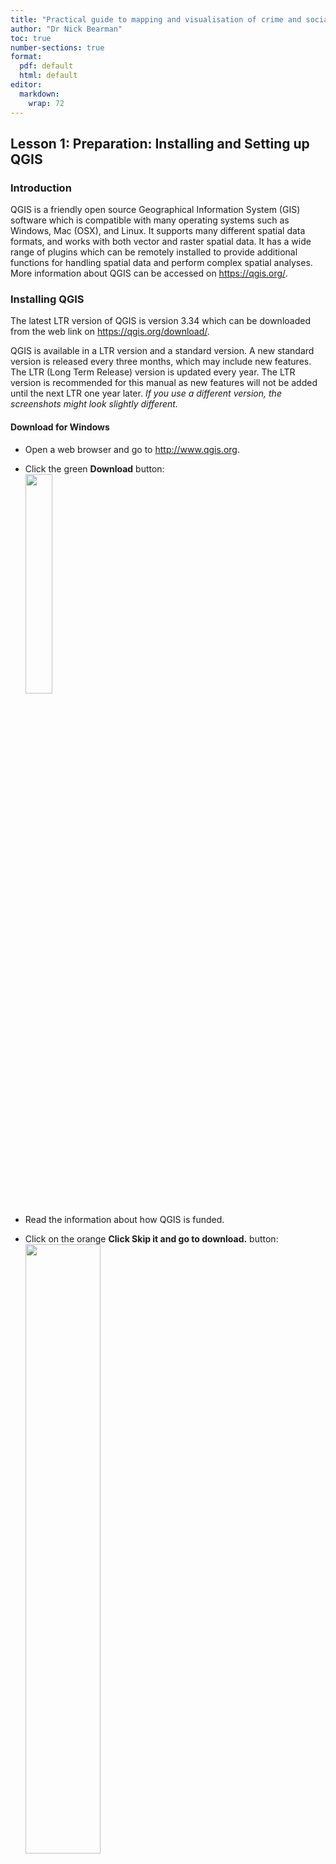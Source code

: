 ```yaml
---
title: "Practical guide to mapping and visualisation of crime and social data in QGIS"
author: "Dr Nick Bearman"
toc: true
number-sections: true
format: 
  pdf: default
  html: default
editor: 
  markdown: 
    wrap: 72
---
```


```{=html}
<!-- Creative commons license
logo

This work is licensed under a Creative Commons Attribution-NonCommercial-ShareAlike 4.0
International License. You are free to share – copy and redistribute the material in any medium
or format. You are free to adapt – remix, transform and build upon the material. You may not
use the material for commercial purposes. If you have any questions, or concerns – please send
an email to Anwar Musah (a.musah@ucl.ac.uk)

-->
```
\newpage

## Lesson 1: Preparation: Installing and Setting up QGIS

### Introduction

QGIS is a friendly open source Geographical Information System (GIS)
software which is compatible with many operating systems such as
Windows, Mac (OSX), and Linux. It supports many different spatial data
formats, and works with both vector and raster spatial data. It has a
wide range of plugins which can be remotely installed to provide
additional functions for handling spatial data and perform complex
spatial analyses. More information about QGIS can be accessed on
<https://qgis.org/>.

### Installing QGIS

The latest LTR version of QGIS is version 3.34 which can be downloaded
from the web link on <https://qgis.org/download/>.

::: callout-note
QGIS is available in a LTR version and a standard version. A new
standard version is released every three months, which may include new
features. The LTR (Long Term Release) version is updated every year. The
LTR version is recommended for this manual as new features will not be
added until the next LTR one year later. *If you use a different
version, the screenshots might look slightly different.*
:::

#### Download for Windows

-   Open a web browser and go to <http://www.qgis.org>.\

-   Click the green **Download** button:\
    ![](images/qgis-download-now.png){width="30%"}

-   Read the information about how QGIS is funded. 
-   Click on the orange **Click Skip it and go to download.** button:\
    ![](images/qgis-skip-and-download.png){width="50%"}

-   Download the latest version of the long term release **Long Term Version for Windows (3.34 LTR)**.

    ![](images/qgis-download-ltr.png){width="65%"}

-   Save the file `QGIS-OSGeo4W-3.34.9-1.msi` somewhere you can find it,
    e.g. **Downloads**.

*The file is quite large (\~1.2GB) so might take a while to download.*

-   Open your **Downloads** folder where you saved the `QGIS-OSGeo4W-3.34.9-1.msi`
    file.

-   Open the `QGIS-OSGeo4W-3.34.9-1.msi` file.

-   Choose **Run**.

-   Click **Next** to run through the installation process, and agree to
    the License Agreement.

-   Click **Yes** if needed to allow QGIS to be installed.

*The installation process shouldn't take too long - it took about 3
minutes on my computer.*

-   Click **Finish** when the process is complete.

#### Download for macOS

-   Click the green **Download** button:\
    ![](images/qgis-download-now.png){width="30%"}
    
-   Read the information about how QGIS is funded. 
-   Click on the orange **Click Skip it and go to download.** button:\
    ![](images/qgis-skip-and-download.png){width="50%"}
    
-   Download the latest version of the long term release **Long Term Version for Windows (3.34 LTR)**.

    ![](images/qgis-download-ltr-macos.png){width="65%"}

-   Save the file `qgis-macos-ltr.dmg` somewhere you can find it,
    e.g. **Downloads**.

*The file is quite large (\~1.6GB) so might take a while to download.*


-   Open your **Downloads** folder where you saved the `qgis-macos-ltr.dmg` file.

-   Click on the `qgis-macos-ltr.dmg` file to open it.

-   Click **Agree** to agree to the licence terms.

![](images/qgis-install-oxs-terms.png){width="60%"}

-   Wait for OSX to verify the file.

-   Click and drag the **QGIS** app into the **Applications** folder in
    this window:

    ![](images/qgis-osx-install.png){width="75%"}

-   Once QGIS is installed, you should be able to open it from the
    Applications folder.

If you have any problems, have a look at
<https://www.geeksforgeeks.org/how-to-download-and-install-qgis-on-macos/>

*After installing QGIS, the first launch attempt may fail due to security protections. To enable QGIS, control-click on its icon in your Applications folder and select Open in the context menu. A confirmation dialog will display where you need to click the Open button again. This only has to be done once.*

```{=html}
<!-- 

*QGIS is not yet signed/notarised as required by MacOS, so when you
first launch the app, hold down the Option key, right click on the QGIS
app icon and choose Open.* ###A SCREENSHOT OF THIS MAY BE USEFUL - IF
YOU DO NOT USE MACOS JUST MAYBE FIND IT ON GOOGLE

-->
```
::: callout-note
## **macOS / macBook Users**

All the screenshots were taking using QGIS on Windows, so things might
look a little different on macOS. However all the same features are
there and you will be able to follow the materials without any problems.
:::

#### OSGeo4W Network Installer

When you download QGIS, you also have the option of the OSGeo4W Network
Installer for Windows. This is useful if you are a frequent user of
QGIS. It makes upgrading QGIS much easier, and can also allow you to
install multiple versions on one computer. When you first go through
these instructions, stick with the stand alone installer.

### Setting up QGIS

Once QGIS is installed, the icons will be included in the Start menu and
on the Desktop. Do the following to open QGIS Desktop:

-   Click on the **Start** button and browse through the applications
    that have been listed in alphabetical order. Browse down to the
    letter Q where you should see QGIS 3.34.9 folder shown as New.

-   Expand this folder by clicking on it. There will be a number of
    other applications as well. The one we want to open is **QGIS
    Desktop 3.34.9**.

    ![](images/qgis-start-menu.png){width="50%"}

-   Click on the icon to open **QGIS Desktop 3.34.9**.

-   A green splash screen will appear while QGIS loads. Wait for the the
    program to load.

When opening QGIS for the first time, you are greeted with a brand new
window which looks like the example below:

![](images/qgis-open.png)

This is QGIS main interface.

To begin with, there is a list of news items (top-right) and a list of
project templates (bottom-right). There is also Recent Projects which
will list your recently opened projects (currently blank).

-   Click **Project \> New Project** or the New Project icon
    ![](images/new-project.png){height="20"} (top-left) to start a blank
    project.

The interface has three components which you will be using:

1.  Section 1 is home to the **menu** and **toolbars**. This tool allows
    the user to access various menu tabs such as the **Project**,
    **Edit**, **View**, **Layer** and **Plugins**. The menu tabs are
    position on top of the toolbars. The toolbars correspond to the
    various icons which allows the user immediate access to some
    functions.

2.  Section 2 is the **Layer Panel** (or Table of Contents). It enables
    the user to see which list of spatial and non-spatial data are
    loaded into QGIS.

3.  Section 3 is the **Display window**. It shows which spatial data are
    active in our Layer Panel. Here, we can visualise our spatial data
    and see constructions of our maps.

![](images/qgis-blank-project.png)

There are some additional toolbars that we will need for some of the
tutorials. We will add these as we go through the material.

\newpage

There are some basic functions in the toolbar will use often during the
tutorial series. Here are some of the functions in the Menu and Layer
toolbars:

| Useful Toolbar Icons                                  | Descriptions                                |
|--------------------------|----------------------------------------------|
| ![](images/new-project.png){height="40"}              | Open a new QGIS project                     |
| ![](images/open-project.png){height="40"}             | Open an existing QGIS project from a folder |
| ![](images/save.png){height="40"}                     | Save the current QGIS project               |
| ![](images/new-print-layout.png){height="40"}         | Create a new Print Layout (see Lesson 4)    |
| ![](images/pan-map.png){height="40"}                  | Pan the map                                 |
| ![](images/zoom-in.png){height="40"}                  | Zoom into the map                           |
| ![](images/zoom-out.png){height="40"}                 | Zoom out of the map                         |
| ![](images/zoom-full.png){height="40"}                | Zoom to full extent of your data            |
| ![](images/open-data-source-manager.png){height="40"} | Open data source manager (to add data)      |

\newpage

## Lesson 2: Adding Spatial Vector Data in QGIS

| Learning Outcomes                                     | GIS Concepts                             |
|-----------------------------------------|-------------------------------|
| Understand vector and raster data                     | Vector data, Raster data (Lesson 5) |
| Extract data from a zip file                          | \*.zip file                       |
| Saving QGIS Project file                              | \*.qgz file                        |
| Opening and symbolising vector data from a shape file | \*.shp files                |

### Introduction

We will learn how to add different types of vector spatial data into
QGIS. There are two distinct formats in which geographical information
can be stored -- these are known as **Vector** and **Raster**.

-   **Vector data:** Represents data with a geographical location as a
    series of discrete objects. These are stored as either points, lines
    or polygons. A vector is useful for storing data that has discrete
    boundaries, for example, country boundaries, streets and individual
    point locations of places (i.e. a building, town or city).

-   **Raster data:** Considers geographical data as a grid of equal
    sized cells. Each of these cells contains a number that represents
    the data. Raster data is very useful for storing data that varies
    continuously on a surface. Examples include surface elevation,
    temperature, rainfall, air pollution, population density or
    satellite images.

For now, we will be focusing of vector data (later in Lesson 5 we will
learn more about raster data). We will learn how to add vector spatial
data into QGIS and construct a basic atlas of Africa showing its major
cities and how their roads are connected.

### Downloading data

For each lesson, you will need to download the data we are using and
extract it. We provide the data as a zip file, which is a series of many
files compressed together. To work with the data you need to download it
and extract it.

-   Download the data for Lesson 2: `lesson-2-data.zip` from the website
    and save it somewhere you can find it.

-   Extract the file by right-clicking `lesson-2-data.zip` and choosing
    **Extract All...**.

![](images/extract-data-1.png){width="60%"}

-   Click **Extract**. The files will be extracted and a new window will
    appear. There should be 18 files, and they should look like this:

![](images/extract-data-2.png){width="60%"}

### Opening and saving a new project in QGIS

Open QGIS Desktop 3.34 (as explained in Section 1.3) by clicking on the
icon and you will be greeted with a blank window which reads Recent
Projects. We are going to open a New Project for this practical session
and save this project as `Lesson-2.qgz`:

-   Click on the icon located in the toolbar to open a New Project
    ![](images/new-project.png){height="20"} *(top-left of the screen)*

![](images/new-project-qgis-window.png){width="100%"}

-   This will create a blank, new project for our work.

-   Save it by using the **Save** icon ![](images/save.png){height="20"}

-   Browse to where ever you want to save the file. Type in the name
    `Lesson-2` and click **Save** to save it.

![](images/save-project.png){width="60%"}

When working in QGIS it is always good practice to save your project
frequently. This feature saves your progress, and so if you were to
close QGIS and re-open the application, your project will be listed in
the **Recent Projects** menu. You can then select which project you want
to open, and continue where you had left off.

### Displaying vector data in QGIS

Let's start to view some spatial data in the **Display** window. We are
going to construct a basic atlas of Africa which shows the location of
major cities and road networks. We have the following vector data (or
shape files (.shp)) for the whole of Africa, the 186 major cities and
over 400,000 km of roads:

-   `Africa_countries.shp`
-   `Major_cities.shp`
-   `Major_roads.shp`

Let's load these shape files starting with Africa as the base layer to
our Display window:

-   Click on the **Open Data Source Manager**
    ![](images/open-data-source-manager.png){height="20"} icon in the
    Layer Toolbar.

![](images/data-source-manager.png){width="100%"}

This will bring up a small menu called the **Data Source Manager**. This
allows the user to navigate the directory to select their data.

![](images/add-shape-file.png){width="80%"}

-   Select **Vector** on the left.

-   Click on the **Browse** button ![](images/browse.png){height="20"}
    and go to the location of your downloaded data and select the shape
    file `African_countries.shp`.

-   Click **Open**. The selection and the path to the shape file's
    location will be shown in the Vector Dataset(s) panel

-   Click on the **Add** button to add shape file into the Display
    window

-   Click **Close** to close the Data Source Manager menu

![](images/africa-map.png){width="80%"}

The shape file for Africa has been added as a layer -- you can see this
in *Layers Panel*. The contains the boundaries of the
`African_countries` layer. This vector data is a typical example of a
polygon.

Now let's include road networks in Africa and the cities to the atlas --
repeat the above steps by adding the data in the following order:
`Major_roads.shp` and `Major_cities.shp`.

As you can see, the shape files for the roads and cities have been added
as layers in the Layer Panel. The dots correspond to the point location
of cities, and the roads are represented by the lines. The vector data
for the cities are classed as points, whereas those for the roads are
termed as lines.

![](images/africa-map-2.png){width="80%"}

::: callout-note
**Colours:** QGIS automatically chooses a colour at random when adding
new data. You can see in my example it has chosen brown for the
countries, yellow for the roads and orange for the cities. We can change
this; which we will do in the next section.
:::

### Changing the visual and colour properties of vector data

At the moment the image in the Display window does not qualify as a
decent atlas. We are going to modify the colours and symbology for
Africa, the roads and the cities; and show the sea surrounding the
continent. Let's give Africa a land colour of bone yellow:

-   Right-click on the layer `African_countries` in the Layers Panel and
    select **Properties**

-   The Layer Properties menu for African_countries will appear -- on
    the left-hand side of the menu, select **Symbology**.

-   Select **Simple Fill** to change the fill colours of the polygons.
    This is located on the top of the right-hand side panel of the Layer
    Properties menu

![](images/fill-colour.png){width="80%"}

-   Click the down arrow to the right of on the selection bar of **Fill
    color** to select the desired colour.

-   This will show the Colour Wheel you can use this to choose the
    colour. You can rotate the Triangle by dragging the vertical bar
    around the colour-wheel to select a colour -- this is referred to as
    Hue region. Lightness of the colour is controlled by dragging the
    circular held within the Triangle.

-   Play around with the colour parameters and try to select one that
    represents a bone yellow colour.

-   Click **OK**.

You can repeat the above steps for changing the colours for the roads
and cities by going into their properties. When you access the
**Symbology** menu for the lines and point data -- ensure to select
**Simple Line** and **Simple marker** respectively, in the right-hand
side panel of the Layer Properties to change their appearance.

Explore the options and make the following changes:

-   `Major roads` -- choose *Dark Grey* colour and *Stroke width* (line
    thickness) *0.15mm*

-   `Major cities` -- choose *Black* colour and *Size* (diameter of
    point) as *1.0mm*

We can change the background colour of the Display window to represent
the sea surrounding Africa. This can be done by:

-   Click on the tab **Project** located on the top Menu toolbar, and
    then click on **Properties**
-   The Project Properties menu will appear. If it is not already selected, choose **General** on the left hand side. 
-   Click on the arrow for the **Background color** section and select *Sea Blues* from the
    colour-wheel
-   Click **OK**

The resulting atlas appear as follows in the Display window:

![](images/africa-map-3.png){width="100%"}

Now that we are done constructing our Atlas, we can end this project by
saving it -- click on the save icon ![](images/save.png){height="20"} to
save and overwrite `Lesson-2.qgz`.

### Summary

We constructed a basic Atlas showing the locations of big cities and
roads in Africa, and familiarised ourselves with adding shape files in
QGIS, and knowing what constitutes a point, line and polygon data.
Finally, we learnt how to modify the appearance of these vector data by
accessing their properties.

In the next tutorials, we will focus on the data science of managing
spatial layers -- the optimal way of arranging vector layers in the
Layer Panel and modifying their properties for optimal visualisation. We
also learn how to import spreadsheet data containing attribute
information and perform attribute joins. Ultimately, these techniques
will be used visualise the distribution of poverty in Nigeria.

### Appendix: Lesson 2

**Data source(s):**

African_countries Shape file
-   [https://www.geoboundaries.org/downloadCGAZ.html](https://www.geoboundaries.org/downloadCGAZ.html)

Major_cities Shape file
-   [https://www.naturalearthdata.com/downloads/50m-cultural-vectors/](https://www.naturalearthdata.com/downloads/50m-cultural-vectors/)

Major_roads Shape file 
-   [https://www.naturalearthdata.com/downloads/10m-cultural-vectors/roads/](https://www.naturalearthdata.com/downloads/10m-cultural-vectors/roads/)

**Citation(s):**

Runfola, D. et al. (2020) geoBoundaries: A global database of political
administrative boundaries. PLoS ONE 15(4): e0231866.
[https://doi.org/10.1371/journal.pone.0231866](https://doi.org/10.1371/journal.pone.0231866)

\newpage

## Lesson 3: Layer Management and Properties in QGIS

| Learning Outcomes                    | GIS Concepts          |
|--------------------------------------|-----------------------|
| Working with multiple layers         | Layers window   |
| Symbolysing data                     | Symbology       |
| Joining spatial and non-spatial data | Attribute Joins |
| Creating a choropleth map            | classification  |

### Introduction

In the previous tutorial, we learnt how to add vector data to QGIS; however,
we did not discuss data layer management. When adding spatial data QGIS
will arrange them in such manner whereby the layers are superimposed on
top of each other. The order of this is very important. If a **polygon**
layer is above a **point** or **line** layer can completely mask the
**points** and **lines**. Similarly, for **polygons** as well, the
extents of a district can be masked out completely by a higher
administrative boundary (e.g. state or country-level). See figure below
which shows the `National_boundary` (beige) and
`Local_Government_Authorities` (brown) layers completely covered by the
`State_boundaries` layer (red). The `African_countries` layer (grey) is
only visible because it is larger than the other layers:

![](images/layer-order-1.png){width="80%"}

In this tutorial, we will strictly be dealing with vector **polygon**
data. Here, we will focus on effective ways of layer management and
further ways for modifying the properties of the layers. Further layer
management includes **attribute joins** to merge spatial and non-spatial
data. Ultimately, these techniques will lead us to construct an Atlas
for Nigeria showing the prevelance of poverty across all districts.

If you have not already, please make sure to download and extract the
corresponding dataset for Lesson 3 from the website. If you are not sure
how to do this, please follow the instructions from Lesson 2.

### Layer management

Open QGIS Desktop by clicking on the icon and then open a **New
Project** ![](images/new-project.png){height="20"} for this practical
session and save it as `Lesson_3.qgz`

Let's begin by adding all at once the following vector layers into the
**Display** window:

-   `African_countries.shp` (shape file for all countries in Africa)

-   `National_boundary.shp` (shape file for Nigeria's national boundary)

-   `State_boundaries.shp` (shape file for Nigeria's state borders)

-   `Local_Government_Authorities.shp` (shape file for Nigeria's
    districts)

You can load everything in to the **Display window** by selecting the
files with extension (*.shp*) by holding the CTRL button on the keyboard
each time you click on a file:

-   Click **Open Data Source Manager**
    ![](images/open-data-source-manager.png){height="20"} in the Layer
    Toolbar. This will bring up a menu called the **Data Source
    Manager**.

-   The **Data Source Manager** allows you to navigate to the directory
    and select the data you want to add.

-   You can add many different types of data. Make sure **Vector**
    ![](images/data-source-manager-vector.png){height="20"} is selected
    on the left hand side.

-   Click on the **Browse** ![](images/browse.png){height="20"} button

-   Go to the folder where you downloaded and extracted the data for
    Lesson 3.

-   Select the listed shape files by holding the CTRL button and
    clicking on each one in turn them. *Make sure to select only files
    with extensions ending with (.shp).*

Tip: you can filter your window to just shape files by selection **ESRI
Shapefiles** instead of **All files**.

-   Click on **Open**.

-   Click on the **Add** button to add the shape files into the
    **Display window**

-   Click **Close** to close the Data Source Manager menu.

![](images/add-vector-layers.png)

The shape files for Africa, and corresponding national and
administrative borders for Nigeria have been added as a layer - you can
see this in the **Layers Panel**.

![](images/add-vector-layers-2.png)

Notice, the layers are ordered at random and the colours are also chosen
at random.

You can inspect the order of the layers by unchecking their tick boxes
![](images/check-box.png){height="20"} to deactivate them. By checking
them you will see that the layer showing the African countries covering
details about the administrative boundaries for Nigeria.

The *ideal* arrangement of these layers are:

-   Local_Government_Authorties.shp

-   State_boundaries.shp

-   National_boundary.shp

-   African_countries.shp

We can manipulate the layers by simply dragging them (up or down) to
order in the *Layers Panel* (see above).

In theory, this is the ideal arrangement for most layers. However, it is
not the best arrangement in this case because it stops us knowing which
**State** each **Local Government Authority (LGA)** belongs to. You can
zoom to the extents of Nigeria see this notion:

-   Click on the *Local_Government_Authority* layer in the Layer Panel
    to highlight it

-   Click on the **Zoom To Layer**
    ![](images/zoom-to-layer.png){height="20"} *(two to the left of Zoom
    Full)* to zoom in to the extent of *Local_Government_Authority*.

![](images/zoom-to-later-toolbar.png){width="40%"}

*An alternative method is to right-click on the
Local_Government_Authority layer in the Layer Panel and choose Zoom to
Layer(s).*

In order to show the States without entirely covering the LGAs - we will
need to first superimpose and make this the topmost layer and then
manipulate its layer properties by rendering it transparent:

-   Drag the *State_boundaries* shape file in the Layers Panel to the
    top

-   Next, right-click on the *State_boundaries* and select
    **Properties** to access the **Layer Properties** menu

-   Select **Symbology** on the left-hand side of the Layer Properties
    menu

-   Select **Simple Fill** in the which is located in the top white box
    on the right-hand side of the Layer Properties menu

-   We want to change two parameters: **Fill style** and **Stroke
    width** (i.e. line thickness). In the **Fill style** select **No
    Brush** to render polygons transparent. Change the *Stroke width* by
    typing 0.66 (in mm). *You can also use the up/down icon arrows to
    adjust the value.*

::: callout-note
**Important**: the first action will let us see through the areas of the
State polygons so as to visualise the LGAs while enabling us to
visualise its borders as well. The second action will help us
distinguish between the borders.
:::

-   Click **OK**.

![](images/layer-properities-no-fill.png)

Repeat the above steps for Nigeria's national borders
(`National_boundary`) by making this the topmost layer and applying the
following changes: **Fill style** as **No Brush** and **Stroke width**
as **0.86** (mm).

Finally, lets add this change to the `Local_Government_Authorities`
layer: **Stroke width as 0.16 (mm)**.

The resulting layer should be as follows:

![](images/nigeria-map-1.png)

This is the best arrangement for these type of vector layers. Let us add
some final touches by adding the colour of the sea, and changing the
Fill colours for the LGAs and Africa countries using Light Grey and Dark
Grey, respectively. Do you recall the steps used in Lesson 2?

![](images/nigeria-map-2.png)

Nice! We have established a good template to which we can construct our
showing levels of poverty. Now is great time to save our progress for
this project by clicking on the **Save** icon
![](images/save.png){height="20"}

### Importing non-spatial data and performing attribute joins

We have provided a non-spatial data as an Excel spreadsheet, saved in
CSV format (Comma Separated Values) which contains LGA-level prevalence
of poverty in 2014 (the fraction of population living in poverty as
defined by \$1.40 a day in 2010 prices). *The data are from the FAO,
part of the UN. See Appendix for details.*

We can import this in the following steps:

-   Click **Open Data Source Manager**
    ![](images/open-data-source-manager.png){height="20"} in the Layer
    Toolbar.

-   Click on the **Delimited Text** entry on the left
    ![](images/data-source-manager-delimited-text.png){height="20"} and
    search for data set by clicking on Browse button
    ![](images/browse.png){height="20"}.

-   Select the Excel sheet (.csv) `nigeria_2014_poverty-admin-2.csv` and
    click **Open**.

-   Under **File Format**, select the **CSV** (comma separated values)
    option to tell QGIS we are importing data in CSV format.

-   Expand the **Record and fields** options and make sure the section
    **First record has field names** is checked. Here, we are telling
    QGIS that the file has column names.

-   Expand the **Geometry Definition** and make sure **No geometry
    (attribute only table)** is checked. Here, we are telling QGIS that
    this is a non-spatial dataset.

-   Click on **Add** and **Close**.

![](images/add-delimited-text-file.png)

The imported data will appear as an attribute table in the **Layers
Panel**.

![](images/add-delimited-text-file-layers-panel.png){width="60%"}

QGIS allows the user to access the attribute tables of both spatial and
non-spatial data. To see the contents to the imported data -- you can
simply right-click on `nigeria_2014_poverty-admin-2` in the Layers Panel
and select **Open Attribute Table**. You can see that the data contains
five fields:

-   **GID_2**: Unique identification code for LGAs

-   **State**: The name of the state that the LGA falls in in Nigeria

-   **LGA**: The name of the LGA in Nigeria

-   **Poverty**: Estimated levels (or prevalence) of poverty in a LGA

-   **Population_2014**: Overall number of people in a LGA at 2014

-   **Poverty_Rate**: The proportion of the total population who live in
    poverty

-   **Poverty_Count_2014**: Estimated number of people living in poverty
    in 2014 (below \$1.40 a day)

![](images/poverty-attribute-table.png)

We want to map the field **Poverty**; however, we cannot do much with
this attribute table unless we merge it with some other spatial data.
Now, open the **attribute table** for the LGA layer by right clicking on
`Local_Government_Authorities` and selecting Open Attribute Table. You
can see this also contains five fields:

-   **ISO3**: A three-digit unique identification for a country

-   **Country**: The name country of the LGAs

-   **States**: The names of the Nigerian state the LGA is in

-   **LGA_ID**: Unique identification code for LGAs

-   **Districts**: The name of the LGA in Nigeria

-   **Alt-Name**: An alternative name for the LGA

![](images/lga-attribute-table.png)

We can merge the attribute table (i.e., `nigeria_2014_poverty-admin-2`)
with our spatial data (i.e. `Local_Government_Authorities`) using the
common field, `GID_2` and `LGA_ID`. This is called an *Attribute Join*.

-   Right-click on `Local_Government_Authorities` and select
    **Properties** to access its **Layer Properties** menu

-   On the left-hand side of the Layer Properties menu select **Joins**
    ![](images/attribute-table-joins.png){height="20"}

-   Click on the green plus sign ![](images/plus.png){height="20"} to
    choose the layer you wish to join with
    `Local_Government_Authorities`

-   Another menu called **Add Vector Join** will appear. Under **Join
    layer** select the attribute table `nigeria_2014_poverty-admin-2`

-   Next, under **Join field** select `GID_2`. *Here, we are telling
    QGIS that we want to use the field `GID_2` from
    `nigeria_2014_poverty-admin-2` as our joining field*.

-   Under **Target field** select LGA_ID. *Here, we are telling QGIS
    that we want to use `LGA_ID` from `Local_Government_Authorities` as
    our target field.*

-   Check the tick box for **Custom field name prefix** and expand this
    section. Place an underscore '\_' in the space.

-   Click **OK** on the Add Vector Join menu.

-   Click **OK**.

![](images/add-vector-join.png)

Open the **attribute table** of `Local_Government_Authorities` to view
it contents. As you can see, the join has linked the two datasets. Now,
let's save this new spatial dataset as a shape file and name as
`LGA_Poverty_Prevalence_2014.shp`.

You can do this by:

-   Right-clicking on **Local_Government_Authorities** and selecting
    **Export**, and then **Save Features as...**

-   The **Save Vector Layer as...** menu will appear. Under **Format**
    select **ESRI Shapefile**

-   Under **File name**, click on the browse
    ![](images/browse.png){height="20"} button and select the
    destination to save your shape file. Here, name it as
    `LGA_Poverty_Prevalence_2014.shp`

-   Make sure the **Coordinate Reference System (CRS)** is set to
    `EPSG:4326 - WGS84`

-   Make sure the **Add saved file to map** is checked

-   Click **OK**

![](images/save-vector-layer-as.png)

This should add new shape file containing our estimates to Layers Panel.
We have a quite a lot data layers in QGIS. We are now in the position to
construct our poverty maps in the Display window.

### Map construction

We can generate a map showing the distribution of poverty in Nigeria.
The steps are as follows:

-   Right-click on the `LGA_Poverty_Prevalence_2014` layer and select
    **Properties** to access its **Layer Properties** menu

-   On the left-hand side of the Layer Properties menu select
    **Symbology** tab and at the topmost section of the menu select
    **Graduated**

-   We want to display the Poverty Rate. In **Value** select the field
    name `_Poverty_R`

-   In **Colour ramp**, click the arrow
    ![](images/down-arrow.png){height="20"} to expand the selection of
    colours. Choose **All Color Ramps** and then choose **OrRd**.

\*There are lots of pros and cons to different colour selections.
Traditionally one shade, going from light to dark is a good choice for
choropleth maps like this one. Usually, darker colours represent higher
values and lighter colours represent lower values. Color Brewer
(https://colorbrewer2.org/) is a great website which discusses colour
choices, and if you want more details have a look at [Brewer et al. (2013)](https://www.tandfonline.com/doi/abs/10.1559/152304003100010929).

-   In **Mode**, you can specify the method for which classes are
    generated (i.e. equal interval, equal count, natural breaks,
    standard deviation or pretty breaks). For this example -- select
    **Natural Breaks (Jenks)** and type **7** in Classes to generate
    seven groups

-   Click **OK**

![](images/symbology-choropleth-map.png)

The resulting map should be as follows:

![](images/poverty-map.png)

You can see the LGA level prevalence of poverty in 2014 are represented
as a legend under layer `LGA_Poverty_Prevalence_2014` with the lowest
intensity represented by very pale red and highest as dark reds.

Now that we are done constructing our Atlas, we can end this project by
saving it -- click on the save icon ![](images/save.png){height="20"} to
save and overwrite `Lesson_3.qgz`.

### Summary

We constructed a basic Atlas showing the LGA prevalence of poverty in
Nigeria. We learnt some steps on how to manage layers to get the best
arrangement for optimal visualisation. We have done further layer
manipulation of layer properties and symbology. Finally, we conducted
attribute joining of both spatial and non-spatial data sets.

So far, we have only constructed our maps in the Display window. The
next step is to learn how to create high quality publication style maps
in QGIS' Print Layout -- this is useful especially if one needs to
create maps for articles or share results with other stakeholders or
researchers.

### Appendix: Lesson 3

**Data source(s):**

African_countries Shape file
- [https://www.geoboundaries.org/downloadCGAZ.html](https://www.geoboundaries.org/downloadCGAZ.html)

States_boundaries Shape file
- [https://gadm.org/download_country_v3.html](https://gadm.org/download_country_v3.html)

Local_Government_Authorities Shape file
- [https://gadm.org/download_country_v3.html](https://gadm.org/download_country_v3.html)

Poverty Data
- [https://data.apps.fao.org/catalog/dataset/poverty-map-nigeria-2014](https://data.apps.fao.org/catalog/dataset/poverty-map-nigeria-2014)

**Citation(s):**

Brewer, Cynthia A., Hatchard, Geoffrey W. & Harrower Mark A.  (2003) ColorBrewer in Print: A Catalog of Color Schemes for Maps, Cartography and Geographic Information Science, 30:1, 5-32, [https://doi.org/10.1559/152304003100010929](https://doi.org/10.1559/152304003100010929)

Runfola, D. et al. (2020) geoBoundaries: A global database of political
administrative boundaries. PLoS ONE 15(4): e0231866.
[https://doi.org/10.1371/journal.pone.0231866](https://doi.org/10.1559/152304003100010929)

\newpage

## Lesson 4: Visualisation using Print Layout in QGIS

| Learning Outcomes                         | GIS Concepts            |
|-------------------------------------------|-------------------------|
| Create a publication ready map            | Print layout tool (p37) |
| Understand why scale & size are important | Scale bar (p42)         |
| Adding a north arrow                      | North arrow (p44)       |
| Showing context to the map reader         | Inset maps (p45)        |
| Explaining symbology                      | Legends (p49)           |

### Introduction

Up until this point, we have focused on working with different layers,
layer arrangement and the creation of the atlas in the Display window of
QGIS. This is fine to look at data, but QGIS has a much more flexible
and useful tool for creating maps - the Print Layout tool. This allows
you to add legends, scale bars, titles, inset map and many other things
that you need to create a professional map. You can then export this as
an image or print it out - ready for inserting into a report, article or
sharing as a stand alone map.

Here is an example of a completed map in print layout:

![](images/helminths-map.png){width="80%"}

This is an example of an epidemiological map showing details of the
endemicity status of soil transmitted health infections (an intestinal
parasitic worm) in local areas of Nigeria. Can you spot all the
important features and finishing touches for this map?

*Map from: Expanded Special Project for Elimination of Neglected
Tropical Diseases (ESPEN) (http://espen.afro.who.int/countries/nigeria)*

Take a look carefully at the image below. We have highlighted all the
essential features that should be included in a completed map.

![](images/helminths-map-labelled.png){width="80%"}

1.  Map title
2.  Legend
3.  Map inset
4.  North Arrow and Map scale
5.  Map canvas

Remember we constructed an atlas in lesson 3 which showed the LGA
prevalence of poverty in Nigeria. This lesson continues from where we
left off in lesson 3. We are going to use the Print Layout tool to apply
the finishing touches and create a printable map for dissemination.

#### Prerequisites

To attempt lesson 4, you need to have downloaded the data sets for
lesson 3 and gone through this entire manual to have produced the
following map (see below):

![](images/lesson-3-map.png){width="60%"}

You will need to have saved your progress as a project and named it as
`lesson_3.qgz`

We are going to load it for this session. To load the last (or open an
existing) project -- open QGIS Desktop and click on the Open Project
folder icon ![](images/open-project.png){height="20"} located in the
menu toolbar. Navigate to the file's location and open `lesson_3.qgz`.

Make sure you have the resulting map `LGA_Poverty_Prevalence_2014` open.

We are starting a new lesson, so save your project as a new file.

-   Click **Project** \> **Save As...**

-   Name the file `lesson_4.qgz` and save it somewhere you can find it.

### Opening Print Layout tool in QGIS

There are two ways to open the Print Layout tool in QGIS. The first and
quickest approach is for you to click on the **New Print Layout**
![](images/new-print-layout.png){height="20"} located on the menu's
toolbar. The alternative way is to click on the Project menu, then click
**New Print Layout**.

![](images/open-print-layout.png)

You will be greeted with a small window **Create Print Layout** which
asks you to enter a unique title for the print layout title. Type in
this text `Prevalence of poverty in Nigeria (2014)` and click **OK** to
open the Print Layout window.

![](images/create-print-layout.png)

\newpage

The image below provides a quick overview of the layout in Print Layout
(sections are labelled):

![](images/print-layout-window.png)

The main section of the Print Layout window is the **Map Canvas** - this
is where we will create our map.

On the left-hand side of the Print Layout window is the **Print Layout
toolbar**. This section allows us to add the information we need to
create our publication style map.

When using this tool you will always be working between the **Print
Layout toolbar** and the **Layout & Item Properties** tabs (located on
the right-hand side of the panel). The latter is used to make further
alterations to the properties of the map.

### Adding the current map from the Display window to Print Layout

The **Print layout toolbar**, with the commonly used tools labeled:

![](images/print-layout-toolbar.png)

-   To add the current map from the Display window to Print Layout --
    click on the **Add Map** ![](images/add-new-map.png){height="20"} to
    the layout icon located on the left-hand side in the **Print Layout
    toolbar**.

-   Click and drag the crosshair cursor on to the map canvas to draw
    outline of a quadrilateral on map canvas (see image below).

![](images/add-new-map-drag.png)

-   The image will appear when the crosshair cursor is released. When we
    want to optimise the appearance of our image, we can drag the image
    to the bottom, left-hand corner of the map canvas, as well as expand
    its area a bit by dragging its top-right corner.

![](images/resize-map.png)

-   We can move the contents as well, and zoom in & out to the image by
    clicking on the **Move item content** icon
    ![](images/move-item-content.png){height="20"} and dragging the map
    of Nigeria to match approximatley what is shown on screen. To
    zoom-in (or out) gradually -- move the cursor on top the image and
    hold the CRTL key and scroll with you mouse wheel upwards to
    zoom-in, or scroll downwards to zoom-out.

::: callout-note
**Remember**

The **Select/Move Item** tool
![](images/select-move-item.png){height="20"} and the **Move Item
Content** tool ![](images/move-item-content.png){height="20"} are
different. The **Select/Move Item** tool allows you to move items around
on your piece of paper (including the map, legend, etc.). The **Move
Item Content** tool allows you to move the map around within the box.
Try out both tools, and make sure you are happy with the differences.
:::

::: callout-warning
**Now -- this is a very important step! We have to lock the image in
place otherwise, any changes done in the Display window will be
reflected in the Print Layout.**
:::

This can be done in the **Print Manager** section on the right-hand side
panel. Here, you will see four tabs labelled as **Layout, Item
Properties, Guides and Atlas**. Layout and Item Properties are the key
ones we will be using in this work. Click on **Items Properties** and
follow these steps:

-   Under **Layers** check the tick box for **Lock layers**, and then
    check the tick box for **Lock styles for layers** as well

![](images/lock-layers-map.png)

-   Scroll down in **Item Properties** and mark the tick box for
    **Frame** to apply borders around the map (default colour: black).
    You can choose to increase line's thickness to 0.40 mm.

-   To lock out edits, so we don't mistakenly edit them later on, we can
    lock the item. On the top right, there is a panel called **Items**.
    This lists features added to the map canvas -- right now, we only
    have the map of Nigeria which is called **Map 1**. Click on the tick
    box of Map 1 (under the padlock symbol) to lock the edits.

![](images/lock-edits.png)

### Adding a scale bar

It is good practice to always add a scale bar to a map - this provides
the reader a visualise indication of the size the feature, as well as
the distance between features on map. This is particularly important if
the person likely to be reading the map is not familiar with the area. A
scale bar allows them to know how large different features are. There
are various different styles of scale bar, and we are using one which is
a line, with the distance shown with vertical lines.

To add a scale bar:

-   Click on the **Add Scale Bar**
    ![](images/add-new-scale-bar.png){height="20"} icon.

-   Once the icon is clicked - move the crosshair cursor anywhere on to
    map canvas and click it.

-   This should bring the **New Items Properties** menu. Just click
    **OK** to proceed.

-   The scale bar will be added to the map canvas. We can crop away any
    extraneous areas by simply dragging the bottom upwards to fix the
    size of scale bar (see image below).

![](images/crop-scale-bar.png)

We going make some edits to the scale bar - first, we want it to be
positioned at the bottom-left corner inside the map of Nigeria. Also, we
want the scale bar to appear as a line with upwards ticks, and finally,
we need to ensure that the scales are linked with the map of Nigeria.
*See the example map at the beginning to see what we want to end up
with.*

-   Drag the scale bar to the bottom-left corner of the map

-   For the scale bar go into its **Item Properties** and under **Main
    Properties** - **Map** should be set to **Map 1**. This means that
    the dimensions on the scale bar will correspond to what's on **Map
    1**. **Style** should be set to **Line Ticks Up**.

-   Under **Segment** settings - change the way the scale is split: it
    should read **left 0** and **right 2**.

-   In the **Items** panel, click on the check box of <Scale bar> to
    finalise edits and lock it.

![](images/add-scale-bar-screenshot.png)

### Adding a north arrow (or compass)

Similarly, it is always good practice to add a north arrow (or a
compass) to a map -- this feature enables the reader to have a bearings
of direction in which features are facing on a map.

To add an arrow (or a compass):

-   Click on the **Add North Arrow**
    ![](images/add-north-arrow.png){height="20"}

-   Again, once the icon is clicked -- move the crosshair cursor
    anywhere on to map canvas a click it. This should bring the **New
    Items Properties** menu. Just click **OK** to proceed.

-   A north arrow will be added to the map canvas. Go into its **Item
    Properties** and under **Main Properties** -- change the
    **Placement** to **Middle**.

-   Under **SVG Parameters** -- change the **Fill colour** settings to
    **Black**.

-   Crop the image to size by dragging inwards one (or any) of the
    corners to a suitable size. The placement for this compass at the
    top-left corner inside the map of Nigeria (see image below).

-   In the **Items** panel, click on the check box of <Picture> to
    finalise edits and lock it.

![](images/add-north-arrow-screenshot.png)

::: callout-note
**Tip**

If you need to adjust the map, north arrow or scale bar location you
can. Remember the instructions from earlier in this lesson when we
discussed the **Select/Move Item** tool and the **Move item content**
tool (p.43).
:::

### Adding a inset map

A inset map is another important feature in a map. It is a supporting
map feature alongside our parent map (i.e. Nigeria). Insets are
typically displayed at a higher scale showing a much broader view of the
study area.

For instance, the epidemiological map shown earlier (see page 36)
features a map inset which has Africa as a supporting map showing where
Nigeria is in Africa. This is very useful, particularly for readers who
might want to get an understanding of where the study location is in the
world.

-   We can add our map inset to bottom-right corner of the map canvas to
    show the whole of Africa by clicking on the **Add Map**
    ![](images/add-new-map.png){height="20"} and drawing the outline to
    fit in the corner.

-   Notice it has added Nigeria again - this is because it is the main
    layer active in our **Layers Panel**.

-   **DO NOT CLOSE LAYOUT WINDOW** - just open the main QGIS window and
    go to the **Layers Panel**.

-   In the Layers Panel deactivate the following by unmarking their tick
    boxes beside them: `National_boundary`, `States_boundaries`,
    `LGA_Poverty_Prevalence_2014` and `Local_Government_Authorities`.

-   Leave `African_countries` active by not unchecking its tick box.

-   Click on African_countries in the **Layers Panel** to highlight
    selection and then click on the **Zoom to Layer**
    ![](images/zoom-to-layer.png){height="20"} icon to show its full
    extent.

![](images/main-qgis-window.png)

-   Now, return to the Layout window.

-   We can update the image to what's displayed on the Display window by
    going into the **Item Properties** menu (make sure **Map 2** is
    displayed) and clicking on the button **Set Map Extent to Match Main
    Canvas Extent**
    ![](images/set-to-map-canvas-extent-icon.png){height="20"}.

![](images/set-to-map-canvas-extent.png){width="50%"}

-   Again, we can move the contents, and zoom in & out of the image by
    clicking on the **Move item content** icon
    ![](images/move-item-content.png){height="20"} and dragging the map
    of Africa to place. Let's zoom-in (or out) gradually for Africa to
    fit the window. You can move the cursor to the image and hold the
    CRTL key and scroll with the scroll wheel on your mouse upwards to
    zoom-in, or scroll downwards to zoom-out.

**You might notice that the main map changes the layers visible as
well - don't worry, this is fine and we will fix this later on.**

-   We are going to link our map inset (i.e. Map 2) with the Nigeria
    image (i.e. Map 1).

-   Make sure you have **Map 2** selected.

-   Scroll further down in **Item Properties** and expand the option
    **Overviews**. Click on the **Green Plus**
    ![](images/plus.png){height="20"} sign to add an overview -- this
    will be displayed as **Overview 1** in the textbox.

-   Click on the settings **Map frame** tab and select **Map 1**. This
    action will link Map 1 to the map inset which is named as **Map 2**
    in the Items panel. You can see a red show of colour highlighting
    the extent of Map 1 in our map inset.

We have completed our map inset; let's add some final touches to it.

-   Scroll down in **Item Properties** and mark the tick box for
    **Frame** to apply borders around the map inset (default colour:
    black). You can choose to increase the line's thickness to 0.40 mm.

-   In the **Item Properties** and under **Layers** check the tick box
    for Lock layers, and then check the tick box for Lock styles for
    layers. This action will lock the image of Africa.

![](images/overview-map.png){width="80%"}

-   Finally, to complete edits for our added map inset -- click on the
    tick box of Map 2 in the **Items** panel.

::: callout-note
If the layers in your main map have changed, you forgot to do the **Lock
layers** section earlier. Do not worry! Follow these steps to change the
layers back:

-   Go back to the main QGIS window and turn back on
    `National_boundary`, `States_boundaries`,
    `LGA_Poverty_Prevalence_2014` and `Local_Government_Authorities`
    layers.

-   Return to the Layout window.

-   Select **Map 1** in the **Items** panel. You need to unlock it to be
    able to do this.

-   Click **Refresh** ![](images/refresh.png){height="20"} to get QGIS
    to check what layers are visible. If you are happy with the layers
    shown, click **Lock layers** and then lock **Map 1**.
:::

![](images/lock-layers.png){width="50%"}

### Adding Legends

It is always a good idea to include a key or legend in your map to
explain whichever geographical phenomenon your map is showing.

Here, we are showing the distribution of poverty at LGA-level across
Nigeria. We can add our legends in the following steps:

-   Click on the **Add Legend** ![](images/add-legend.png){height="20"}
    icon.

-   Again, once the icon is clicked -- move the crosshair cursor
    anywhere on to the map canvas and click. This should bring the **New
    Items Properties** menu. Click **OK** to proceed.

-   This will add the legend to our template. This will also appear as
    **Legend** in the list of items in the **Items** panel. Drag the
    legends into position beside Map 1 and above Map 2.

-   In the Items Properties, under Legend items untick **Auto Update**
    ![](images/auto-update.png){height="20"}.

::: callout-note
**Tip**: Auto-Update links the layer names in the main QGIS window to
the layer names in the legend. This can be really useful when you are
creating your map, but quite unhelpful when you are finalising your map.
As we want to change the layer names in the legend, we need to untick
this.
:::

-   We only want include the main layer with the colour ramps (i.e.
    `LGA_Poverty_Prevalence_2014`) in the legend. We can remove
    everything else by selecting them and then clicking on the Red Minus
    ![](images/minus.png){height="20"} button.

-   Change the title's subheading **LGA_Poverty_Prevalence_2014** to
    **Prevalence of poverty (%)** by double-clicking on the subheading
    "LGA_Poverty_Prevalence_2014" in the **Legend items**. A **Legend**
    item properties menu will appear -- type in the textbox "Prevalence
    of poverty (%)" and then click the back arrow to save the changes.

![](images/legend-item-properities.png)

-   We also need to tidy up the data categories. Remember that these are
    rates (i.e. vary between 0 and 1) and we would like percentages, so
    we need to multiply them by 100. Equally the decimal place on the
    values (i.e. 11.6%) isn't really needed, so we can round to whole
    percentages (i.e. 12%). Finally, we need to be clear on what the
    boundaries are so we know whther a data point is in one category or
    the other. Click on each legend entry in turn, and update it:

| **Old value** | **New value** |
|---------------|---------------|
| 0.005 - 0.116 | \< 12         |
| 0.116 - 0.214 | 12 - 21       |
| 0.214 - 0.32  | 22 - 32       |
| 0.32 - 0.428  | 33 - 42       |
| 0.428 - 0.532 | 43 - 53       |
| 0.532 - 0.664 | 54 - 66       |
| 0.664 - 0.914 | \> 66         |

-   Finally, to complete edits for our legends -- click on the tick box
    of Legend in the Items panel to lock our changes.

### Adding a title

We can place a title at the top:

-   Click on the **Add Label** ![](images/add-label.png){height="20"}
    and draw an area at full length of the map canvas.

-   Before we add text -- In the **Item Properties**: let's give it a
    Background colour of **Deep Blue** and choose its **Frame** colour
    to be **Black**. Check the tick boxes for **Frame** and
    **Background** and select the colours **Black** and **Deep Blue**,
    respectively.

-   Under **Appearance** setting: check the following for **Horizontal
    alignment** and **Vertical alignment** as **Centre** and **Middle**,
    respectively.

-   Scrolling to the top of **Item Properties** menu -- there is a
    textbox under **Main Properties**. The current heading "Lorem
    ipsum". Change this by typing "Prevalence of residents living in
    poverty (i.e. \<\$1.26 a day) in Nigeria (2014)".

-   The font size is very small. Click on the **Font** drop down menu
    under the **Appearance** settings, and a Text Format menu will
    appear -- here, under **Font style** select **Bold** and choose
    **20** as the text **size**. Click **OK**.

-   Finally, to complete edits for title -- click on the tick box for
    the title in the **Items** panel.

-   We have completed the construction of the map in Print Layout -- we
    can choose to export the map as an image, SVG or document. Export it
    as a PNG image by chooing the first export icon:

![](images/map-export-png.png)

The final map should be as follows:

![](images/Prevalence%20of%20poverty%20in%20Nigeria%20(2014).png)

### Summary

We learned the basic features in a map composition and how to construct
a map that is publication worthy. The next set of tutorials will be
focused more on techniques on data management and spatial analyses --
these will typically include analysis of aggregated data and various
spatial interpolation approaches.

Lessons 1, 2, 3 and 4 are prerequisites for lessons 5 and 6.

\newpage

## Lesson 5: Visualising spatial patterns in aggregated health data in QGIS

| Learning Outcomes                        | GIS Concepts                      |
|------------------------------------------|-----------------------------------|
| Add point data with coordinates          | Delimited Text (p56)              |
| Join data based on spatial location      | Join attributes by location (p58) |
| Aggregate raster data by vector polygons | Zonal Statistics (p66)            |
| Calculating at risk population           | Field Calculator (p67)            |

### Introduction

A key step in most epidemiological analyses from a geographic context is to visualise the spatial patterns of infectious or non-communicable diseases. This allows for an examination of any spatial trends that might be present as well as the generation of hypotheses about factors that may influence the observed patterns. Visualisation is an important facet for communicating the findings to the target audience such as community health workers, public health officials and stakeholders who may use these maps to make decisions on how treatments and intervention are allocated to populations at risk.

Here, we will visualise data from a Schistosomiasis (Schistosoma mansoni) baseline survey from 1998 testing sites in Uganda to explore the spatial distribution in the prevalence of infection to produce a map to support monitoring and evaluation of the national community-based deworming programme.

To construct a district-level map showing the rates of Helminths
 - you will need to perform spatial aggregation of reports to obtain overall reported numbers of positive cases within a
district. Secondly, to better understand the population at risk, we will calculate the rate of cases by dividing the number of cases by the population. 

This tutorial will provide a step-by-step guide for conducting such
spatial analysis in QGIS.

#### Prerequisites

To attempt lesson 5, you need to have completed lessons 1, 2, 3 and 4.
We will be staring a new project, but it is assumed that you know how
to add, import and save spatial data, understand spatial layer
management, as well as knowing how to use Print Layout tool.

### Downloading data

As we did for the previous lessons, please make sure you have downloaded
data for Lesson 5: `lesson-5-data.zip` from the website and extract it.
You should have 14 files.

### Load the required vector files in QGIS

The following shapefiles should be added into the Layers Panel in QGIS:

-   `African_countries.shp` (contains all African countries)
-   `Health_districts.shp` (the health district boundaries of Uganda)

Do you recall in previous tutorials where we gave tips on the best ways
for arranging vector layers in the Layers Panel?

Arrange the layers in this order and apply the following changes via
their **Symbology** settings in the **Layer Properties** menu:

-   `Health_districts` (Fill colour: **Light Grey**; Stroke width =
    **0.16 mm**)
-   `African_countries` (Fill colour: **Dark Grey**)

The map in the Display window should be as follows:

![](images/uganda-boundaries.png){width="80%"}

::: callout-note
**Tip:** You might wonder what is going on in the south-east corner of Uganda. The country boundary ends in a fairly square border, but the health districts do not cover this area completely. Add in an OpenStreetMap base map to see why this is. This is because this is part of Lake Victoria. Odd things like this can happen when dealing with boundaries over bodies of water - which is then arguably compounded when colonial powers divide up land by drawing straight lines on maps with no regard to how the land is already divided or used. From our point of view the national boundary makes sense, but with regard to health districts, this makes less sense as there are no people living in the body of water - apart from on the various islands which are shown. We have to live with it and symbolise it as best we can. Have a look at other maps of Uganda to see how they have dealt with this issue. 
:::


### Importing spatial and victimisation dataset

The following CSV dataset can be imported into QGIS:

-   `Uganda Helminths point data.csv` (CSV file of Helminths testing data)

::: callout-note
**Tip:** This is a CSV file, and can be opened in Excel. Have
a look at it in Excel and see how the data are organised.
:::

The `Uganda Helminths point data.csv` is a spreadsheet and can be made into
spatial data because it contains coordinates of the locations of the
police stations. Therefore when importing it, we need to declare which
fields correspond to longitude and latitude. You can do this by:

-   Click on the **Open Data Source Manager**
    ![](images/open-data-source-manager.png){height="20"} icon in the
    Layer Toolbar.

-   Select **Delimited Text** on the left hand side.

-   Click browse ![](images/browse.png){height="20"} and select
    `Uganda Helminths point data.csv`.

-   Under **File Format** choose **CSV (comma separated values)**.

-   Under **Record and Field Options** -- make sure **First record has field names** is checked to retain the name of the columns.

-   Under **Geometry Definition** -- make sure the **Point coordinates**
    option is checked.

-   Here, you also need to tell QGIS that the **X** field corresponds
    with `longitude` and **Y** field corresponds with `latitude`.

-   Make sure **Geometry CRS** is set to **ESPG:4326 - WGS 84**.

-   Double-check that the **Sample Data** looks like the image below.

-   Click **Add** to import data to the Layers Panel, and then click **Close**. 

![](images/add-delimited-text-file-coords.png){width="60%"}


The Display window should look something like this:

![](images/added-data.png){width="60%"}

The points on the image correspond to the geographical positions of the
data points in Uganda. At the moment, it only exists as a
temporary file in memory as an imported csv file.

We can save these data permanently as a point shapefile by following
these steps:

-   Right-click on the layer `Uganda Helminths point data` in the Layers Panel
-   Click on **Export \> Save Features As...** to open the **Save Vector Layer as...** menu.
-   Under **Format** select **ESRI Shapefile**.
-   Click Browse ![](images/browse.png){height="20"} and select the
    location where you want to save the data.
-   Type in the name `Uganda Helminths point data` and click **Save**.
-   Check that the **CRS** (coordinate reference system) is set to
    **EPSG:4326 - WGS 84**.
-   Make sure that the checkbox **Add saved file to map** is checked.
-   Click **OK** to finish saving the data.
-   Remove the original `Uganda Helminths point data` from the Layers Panel.

![](images/save-vector-layer-as-health.png){width="60%"}

### Aggregation of point spatial data to polygon

Currently we have the point Helminths data. There are many different ways we could use this data now. for example, we could use the points to produce a point map showing the number of reported cases of Helminths:

-   Right-click on the `Uganda Helminths point data` layer and select
    **Properties** to access its **Layer Properties** menu.
-   Choose the **Symbology** tab on the left-hand side of the menu and
    select **Graduated** on the topmost selection bar.
-   We want to display the prevlance of Helminths. In **Value** select the field
    name `sth_prevla`.
-   In **Colour ramp**, under **All Color Ramps**, select the colours
    **YlOrRd**.
-   You can specify the classification method (equal, quantile, natural
    breaks, standard deviation or pretty breaks) for generating sets of
    intervals. For this example -- select **Natural Breaks (Jenks)** and
    type `7` in **Classes** to generate seven intervals.
-   Click **Apply** and **OK**.

![](images/symbology-choropleth-map-health.png)

As you can see, there are some obvious spatial patterns in the number
of reported cases, and through visual inspection, there may be
evidence of clustering. However, this map lacks any epidemiological
rigorousness and interest due to the fact that it just total numbers of
cases recorded for each area.

For comparability, we could choose to aggregate the points by health district
in order to know the overall prevlance of Helminths cases that have occurred
within a district. We can also then work out the total population at risk by multiplying the prevlance by the population. 

To do this calculation, we will need Uganda's population census
data for 2020. What is available is population counts gridded at a
resolution of 100m (derived from WorldPop data). Using the district
vector layers (i.e. `health_districts`) -- we will generate two shape
files:

1.  A shape file containing the aggregated counts of Helminths within each
    health district.
2.  A shape file containing the estimated population size of 2020 within
    each district.

The final steps will include merging the two layers before calculating
the population at risk.

### Aggregation of point data to health districts

Currently we have the point Helminths data overlaid on the health boundaries. It's worth looking at the point data attribute table. We want to aggregate this to the health districts to create a choropleth map. If you look closely at the data, you may notice that on the point data, as well as their coordinates (which we used to plot them on the map) we also have the health district listed - under `iu_id_sour`. This matches the health district listed in the `Health_Districts` layer under `iu_id`. 

So we have a choice - we could either aggregate the data based on their location (i.e., the coordinates) or based on which health district they are listed as falling under (the `iu_id_sour` column). This is fairly common with spatial data. It's important to remember that with data like this, there is no guarantee that both forms of data will be consistent - it is quite possible that some points might be located under one district, but be listed in the column as being located in another district. We could do some analysis to check this if we wanted to. 

For this exercise we are going to aggregate the data by the spatial location - i.e., the coordinates showing where the point data are. 

-   Make sure the Processing Toolbox is visible by clicking
    **Processing** and seeing if **Toolbox** is selected. You should be
    able to see the toolbox on your screen (usually on the right hand
    side).

![](images/processing-toolbox.png)

::: callout-note
*If the **Processing** option is not visible (between **Mesh** and
**Help** on the menu bar at the top of the screen) you may need to
enable it. Go to **Plugins \> Manage and Install Plugins**. Go to
**Installed** and search for **Processing**. Make sure the check box is
ticked ![](images/check-box.png){height="20"}. Click **Close** and
**Processing** should appear in the menu bar between **Mesh** and
**Help**.*
:::

-   In the Processing Toolbox, click on **Vector general** \> **Join attributes by location (summary)**.

-   Under **Base layer** select `Health_districs`. This section
    refers to the layer we want to use as a template for aggregating our
    point data.

-   Under **Join layer** select `Uganda Helminths point data`. This section
    refers to the layer we want to aggregate and produce summary
    statistics from.

-   We want to aggregate points that are **contained** by, or that
    **intersect** with polygon of a district. Under **Geometric
    predicate** check the checkboxes for **intersect** and **contain**.

-   Under **Fields to summarise** -- select `st_examin` and `sth_positi` only. These are the fields we are interested in, we want to aggregate all points within a boundary of a district and then take the summation.

::: callout-note
We are actually interested in the `sth_prevla` field - prevlance of Helminths. We could average the prevlance for the points in each health district but this wouldn't give us a very accurate estimate because we are giving equal weight to each point in the health district, which may not be the case in reality. Each point will probably have a different number of tests, and we need to reflect this in the calculations. Instead, we will aggregate the `st_examin` and the `sth_positi` data, and then calculate a new `sth_prevla` for each health district. 
:::

-   Under **Summaries to calculate** select **sum**.

-   Click on **Run**.

-   Click **Close** when the aggregation is complete.

![](images/join-attributes-by-location.png)

- This will produce a temporary layer called **Joined Layer** in the
**Layers Panel**. We know this is a temporary layer because of the small
memory chip icon ![](images/temp-layer.png){height="20"} to the right of
the layer name.\
- Save this as a permanent layer by right-clicking on **Joined Layer**
and save it as `Uganda Helminths health districts prevlance.shp`.

Checking the **attribute table** for `Uganda Helminths health districts prevlance` layer we can see the new fields called `sth_examin` and `sth_positi`. `sth_examin` refers to the number of examinations aggregated in a
district, and `sth_positi` refers to the number if positive results within a district.

We are interested in the prelvance, so we need to calculate this:

`sth_positiv / sth_examin`

- Open within the **Attribute Table** for `Uganda Helminths health districts prevlance` layer, choose **Field Calculator**.

- Select **Create a new field**.

- Set **Output field name** to `sth_prevla`.

- Set **Output field type** to **Decimal number (real)**.

- Expand **Fields and Values**. Select `sth_positi`, divide `/` and `sth_examin`. Your window should look like this:


![](images/field-calculator-health.png){width=80%}
- Click **OK**. 

- Now we have a prevlance rate calculated for each health district. 

- Turn off Editing ![](images/toggle-editing.png){height="20"} and choose **Save** when promoted if you want to save the changes. 

Unfortunately, because we are saving our data into a shapefile, we are
limited to how many characters a column name can have, and so QGIS has
cut the end off the column names. 

::: callout-note
**Optional Exercise**

It is very common for these type of data to be put in WHO categories to gauge levels of how infectious are intense at a point/area. The categories are:

-    < 1.0% (Negligible)
-    1.0% to 19.9% (Low risk)
-    20.0% to 49.9% (Moderate risk)
-    \> 50.0% (High risk)

Try setting the classifications to these four groups and show this on the map. 
:::

The aggregation for Helminths prevlance by health district is complete. We will return to this layer in a bit. Now, we will perform the same procedure for the raster population 2020 census data.

### Adding raster data to QGIS

Up to this point, we've been adding only vector data to QGIS. Here, we
will start to add raster data. This raster data will show the population
density i.e., estimated number of people per grid square at a resolution
of 100m (resolution means the size of each of the cells, so in this case
this means that length and width of each grid is 100m).

To add raster data to the display window:

-   Click on the **Open Data Source Manager**
    ![](images/open-data-source-manager.png){height="20"} icon in the
    Layer Toolbar.
-   Click on the **Raster** ![](images/raster.png){height="20"} option.
-   Click on the browse button.
-   Select the file `uga_ppp_2020_UNadj_constrained.tif` and
    click on **Open**.
-   Click **Add** and **Close**.

*Important note: Raster data are often stored as a GeoTIFF (either as
.tif, .tiff, .TIF or .TIFF) format*.

When adding raster data to QGIS, it will, by default, always set the
colour as black and white. This is because the render type (i.e., a
setting in the Layer Properties for raster data) is set to as singleband
gray. The singleband pseudocolour option allows for much more
interesting visualisation of the gridded data, and allows you to change
the colour ramps to represent continuous or discrete values. However, we
will explore more of these settings in the next tutorial and just stick
with the defaults for now.

Now, we've loaded our population data, let's proceed to aggregate this
to obtain district-level population counts.

### Deriving population size of districts -- aggregation of raster data by polygons

The procedure for aggregating raster values within polygons are as
follows:

-   In the **Processing Toolbox** panel - click on **Raster analysis \>
    Zonal statistics**
-   The **Zonal Statistics** menu for analysis of raster information
    should appear.
-   Under **Input layer** select `Uganda Helminths healh districts prevlance`. This is the
    vector layer we want to use as a template for aggregation.
-   Under **Raster layer** select
    `uga_ppp_2020_UNadj_constrained.tif`.
-   Under **Output column prefix** leave as the underscore `_` symbol.
-   In **Statistics to calculate** click on the browse button and only
    leave the **Sum** checked. Uncheck the remaining options that appear
    checked (**Count** and **Mean**). QGIS will calculate the sum of the
    values of the grids falling within a district to produce population
    size of a district. It will name this field as `_sum`.
-   Click **OK**.

![](images/zonal-statistics.png)

-   Click on **Run** (wait for the operation to complete, it might take
    10 - 15 seconds) and **Close**.


You will see a new layer has been created called `Zonal Statistics`.
Open the **Attribute Table** and you will see it is the same as the
`ZAF_district_assult` layer, but a new column has been generated for the
2010 population sizes for the districts called `_sum`.

`_sum` is not a particually helpful name, so lets rename `_sum` to `pop2020`:

-   Go into the **Layer Properties** menu of `Zonal Statistics` and
    select the **Fields** tab.
-   Click on the toggle editing icon
    ![](images/toggle-editing.png){height="20"} to start editing.
-   Under the **Name** column, double-click `_sum` and rename this
    to `pop2020`. 
-   Click on the toggle editing icon to stop editing. Here, a **Stop Editing** window will pop-up to prompt you to update this shape file - click on **Save**.
-   Click **OK**.

Let's save this as a new shape file and called it
`Helminths health districts.shp`. Do you remember how to do this?

### Calculating Helminths risk rate

Our layer named `Helminths health districts` is the clean spatial
dataset with the appropriate field names for estimating the
health district level Helminths rates in Uganda.

Now that we know the Helminths rate, we can use the population data to work out how many people might be at risk of contracting Helminths. To do this we multiply the prevlance `sth_prevla` by the total population `pop2020`. 

The **Field Calculator** is a really powerful tool in QGIS that allows
us to construct and apply a formula to calculate a new value for every
row in the dataset.

-   Open the **Attribute Table** for the
    `Helminths health districts` layer.

-   Click on the **Field Calculator**
    ![](images/field-calculator.png){height="20"}.

-   Make sure **Create a new field** is selected.

-   In **Output field name**, type the name of the field you wish to
    generate: `at_risk`.

-   Set **Output field type** to **Decimal number (real)**.

-   We want the estimates to have only 2 decimal places, set **Output
    field Precision** to `2`.

-   Expand the **Fields and Values** by clicking the arrow
    ![](images/arrow.png){height="20"}. Here, we select the fields in
    the above formula.

-   Double-click on the field `sta_prelva` -- this should appear in the
    Expression's calculator. Here, you can construct your mathematical
    formula by selecting fields and typing in the numbers. The formula
    should look like:

`"sta_prelva" * "pop2020"`

-   Click **OK** to generate the desired estimates

![](images/field-calculator-health-2.png)

::: callout-note
**Important note:** Every time you use the **Field Calculator** to add
a new column through calculations you will activate Editing Mode. This
is similar to applying edits to a vector layer. To turn editing mode
off, you must always click on the Toggle Edits button
![](images/toggle-editing.png){height="20"} to stop editing and save the
edits. This, in turn, will apply any updates as well as save the new
column in `Helminths health districts`.
:::

The final attribute table should appear as follows:

![](images/attribute-table-health.png)

We can now generate our health district level map of Helminths rates. It is
the same procedure when we created the point maps for the stations
earlier on in this exercise. Recall the steps were:

-   Right-click on the `Helminths health districts` and select
    **Properties** to access its **Layer Properties** menu.

-   Choose the **Symbology** tab on the left-hand side of the menu and
    select **Graduated** on the topmost selection bar.

-   We want to display the prevlance for each health district. For
    **Value** select `sth_prevla`.

-   In **Colour ramp** select **Reds**.

-   You can specify the method for which classes are generated (equal
    interval, quantile, natural breaks, standard deviation or pretty
    breaks). For this example -- select **Equal Interval** and type `6`
    in Classes to generate six intervals.

-   Click **Apply** and **OK**.

It is standard practice to split the mapping of our prevalence data into these WHO categories to gauge levels of how infectious are intense at a point/area. The categories are:

-    < 1.0% (Negligible)
-    1.0% to 19.9% (Low risk)
-    20.0% to 49.9% (Moderate risk)
-    \> 50.0% (High risk)

-   Go back into **Symbology** and change the number of **Classes** to **4**. 

-   Double click on the first entry **0.00000 - 0.2092** and change **Upper Value** to **0.01**. Click **OK**. 

-   Update the other entries to match the categories above. 

- We can also update the labels - double click on the entry under **Legend** for each class, and adjust it to match the information above. 

![](images/custom-legend.png)

- Click **OK** when you are happy. 

The final output in the Display window should appear as:

![](images/map-health.png){width=80%}

Do note that we have some missing data for some health regions - this is not unusual with this type of data. In the image above, they are shown as mustard yellow, because the underneath layers are showing through. Note how they don't have any point data in them - this is why no data are in the polygon layer. 

### Interpretation of output

In the **Layers** panel you can see the rates of Helminths in 2020 are represented as a legend under layer
`Helminths health districts`. Districts with the lowest reported
rates are those with estimates anything at/below 1%. Likewise, districts with the highest reported rates are those with anything at/above 50%.

Bear in mind that the results are on QGIS **Display** window -- you will
need to go into the **Print Layout** tool which allows the user to
create high quality publication-styled maps for them to be included in
peer-reviewed articles. The outputs can also be exported as an image
(.png, .jpeg, etc.) or pdf document in **Print Layout** which can be
shared with other stakeholders or researchers. You can refer to Lesson 4
in the series to follow the steps in using **Print Layout**.

You can save this project by clicking on the Save icon in the toolbar
and name the project as `Uganda Helminths project.qgz`.

### Appendix: Lesson 5

**Data source(s):**

`African_countries` Shape file -
https://www.geoboundaries.org/downloadCGAZ.html

`uga_ppp_2020_UNadj_constrained` Raster data file - https://hub.worldpop.org/geodata/summary?id=49721

`Uganda Helminths point data.csv` - Created from a combination of  records directly released from national NTD programmes from participating countries primarily from Sub-Saharan Africa; and data abstracted from peer-reviewed publications and official reports – these abstracted data were used to create this open-resource known as the [Global Atlas for Helminth Infection - GAHI](https://www.thiswormyworld.org/). The full list of references is [here](https://www.thiswormyworld.org/sites/default/files/Uganda_STH_SCH_references.pdf)  The abstracted dataset (GAHI only) can be downloaded [here](https://lshtm.maps.arcgis.com/apps/webappviewer/index.html?id=2e1bc70731114537a8504e3260b6fbc0). The GAHI data with the national data released by participating countries were combined into the project Expanded Special Project for Elimination of Neglected Tropical Disease (ESPEN-NTD) [here](https://espen.afro.who.int/). The data set (i.e., the one I have shared with you) used for the exercise can be downloaded [here](https://espen.afro.who.int/diseases/schistosomiasis). The user will need to select “Data” tab, and select “Uganda” (under Country) and “Site Level” (under Level) to get the full point data. One can also go to the “Tools & Resources” section get the any data for the different disease types under “Download data” tab. 

`Health_districts.shp` shape files - From EPSEN-NTD, at https://espen.afro.who.int/tools-resources/cartography-database

**Citation(s):**

Runfola, D. et al. (2020) geoBoundaries: A global database of political
administrative boundaries. PLoS ONE 15(4): e0231866.
https://doi.org/10.1371/journal.pone.0231866

\newpage

## Lesson 6: Various spatial interpolation techniques in QGIS

| Learning Outcomes                                    | GIS Concepts                      |
|------------------------------------------------------|----------------------------------|
| Using IDWs to predict rates of Helminths             | IWD (p76)                        |
| Visualising IDW outputs                              | Symbology (p78)                  |
| Clipping raster data to vector layer                 |  Clip Raster by Mask Layer (p79) |
| Using KDE to understand the density of arson attacks | KDE (p81)                        |
| Visualising KDE outputs                              | Symbology (p83)                  |
| Clipping raster data to vector layer                 | Clip Raster by Mask Layer (p85)  |


### Introduction

Spatial interpolation are techniques used to predict values of cells from a sample of existing data points. These data points can in turn, be utilised to determine unknown values for any geographic point.

For instance, suppose I know the land surface temperature value of a single point in a location - from this point, I can use spatial interpolation to predict land surface temperature value of nearby and unknown points.

There are wide range of spatial interpolation techniques – these include Inverse Distance Weighting (IDW), Kernel Density Estimation (KDE), and the more advanced methods such as Kriging and Model-Based Geostatistics (MBGs).

In QGIS, we will learn how to perform two basic spatial interpolation methods:

- Part 1: Inverse Distance Weighting (IDW)
- Part 2: Kernel Density Estimation (KDE)

In the context of epidemiology – the Inverse Distance Weighting (IDW) method is primarily focused on using point data, which measures either prevalence or incidence rates for a range of events (i.e., continuous). Kernel Density Estimation (KDE) specifically uses single event or a case as point data (i.e., discrete), and is therefore concerned with predicting the density of prevalence. 

What all spatial techniques have in common is that they use point vector data to make surface predictions – these predicted values are in turn stored as raster data.

We will explore how to use these techniques in QGIS, with the lesson being split into two parts.


#### Prerequisites

To attempt lesson 6, you need to have completed lessons 1, 2, 3 and 4.
We will be starting a new project, but it is assumed that you know how
to add, import and save spatial data, understand spatial layer
management, as well as knowing how to use Print Layout tool.

#### Downloading data

As we did for the previous lessons, please make sure you have downloaded
data for Lesson 6: `lesson-6-data.zip` from the website and extract it.
You should have 37 files.

### Part 1: Inverse Distance Weighting (IDW)

Let’s begin part 1 of Lesson 6 with Inverse Distance Weighting (IDW).

- Open **QGIS Desktop** and create a **New Project**. 

- Save this project as `Lesson_6_part1_IDW.qgz`.

Load the required vector files in QGIS. 

The following shape files should be added into QGIS:

- `Africa_countries.shp` (contains national boundaries of official African countries)
- `National_boundary.shp` (contains the national boundary of Nigeria)
- `Uganda Helminths point data` (contains point vector data measuring the prevalence of Helminths)

Change the properties of `African_countries` and `National_boundaries` by rendering its fill colours as grey and white, respectively, and include the colour of the sea.

![](images/idw-helminths-point-data.png){width=60%}

The red points in the above image represent locations of health centres in Uganda. For each point we have determined the rates of Helminths, using the data from Lesson 5.
This will give us point prevlance rate data. We can use IDW to interpolate these estimates over unmeasured surface where there are no data – i.e., white spaces between health centres. This technique uses an explicit assumption that points that are close to each one another are alike than points that are farther away. IDW method uses measured values surrounding an unmeasured point to make predictions. The result output is a continuous surface on a raster map.

#### Using IDWs to predict the rates of Helminths

We can use the IDW interpolation tool in QGIS to generate a raster template for which the rates of Helminths can be interpolated over. The resulting surface will be the predicted rates of Helminths.

This can be achieved in the following steps:

- Under the **Processing Toolbox** click on the section for **Interpolation > IDW interpolation** and the IDW Interpolation tool will appear.
- We need to specify which point layer contains the estimates we wish to spatially interpolate. Under **Vector layer** select `Uganda Helminths point data`.
- After specifying the point layer, we need to state which field attribute contains the estimates we wish to spatially interpolate. Under Interpolation attribute select `sth_prevla` (note: this field must be a real number, and not a string nor integer value!).
- Click on **Green Plus Sign** ![](images/plus.png){height="20"} to add the information we specified in the Input section to the tool. 
- We want to interpolate the full extent of Uganda. Under **Extent**, choose the drop down arrow ![](images/dropdown-arrow.png){height="20"} select **Calculate from layer** > **National_boundaries**.
- In Interpolated section, click on the browse button, choose **Save to a file** and choose the location to export the results. Save it as `Helminths_gridded_idw.tif`.
- Click on **Run** and then **Close**.

![](images/idw-interpolation.png){width=90%}

The results should appear as follows:

![](images/idw-output-1.png){width=80%}

#### Visualising IDW outputs

You can see the image is in black and white at the moment. We can clear the appearance and render it to something that can be interpreted by going into the properties of this raster file:

- Right-click on `Helminths_gridded_idw` and select **Properties** to access its Layer Properties menu.
- Click **Symbology** located on the left-hand side of the Layer Properties menu to access the band rendering settings. Under **Render type**, select **Singleband pseudocolor**.
- Set **Interpolation** to **Discrete**.
- Under **Color ramp**, **All Color Ramps**, select **RdYlBu**. The colour palette goes from red to yellow to blue (i.e., low intensity of Helsmiths from red, and higher as blue); therefore, we need to invert the colour palette accordingly by selecting **Invert Colour Ramp** after choosing **RdYlBu**.
- Choose the mode as **Quantile**, and **7** as the number of classes. Do not click on OK yet.
- Click **Transparency** located on the left-hand side of the Layer Properties menu to access the Global transparency settings. You can set the levels of transparency to **80%** by moving the slide bar.
- Now, click **OK** to finalise changes to appearance of results.

![](images/idw-symbology.png){width=80%}

We need to crop the resulting grid to Uganda’s national boundaries. This can be done by:

- Click on **Raster > Extraction > Clip raster by Mask Layer**. 
- In **Input layer** - select `Helminths_gridded_idw`. Here, you are choosing which raster you wish to crop.
- In **Mask layer** – select `National_boundary`. Here, you are choosing which layer to serve as a template for cropping the raster to size.
- Make sure to check the option Keep resolution of output raster.
- In **Clipped (mask)** (near the bottom), choose Browse and save the results as `Helminths_prevlance_10by10km.tif`.
- Click **Run** and **Close**.

It will add the new clipped layer to the map canvas. However, the image will be in black and white. You have to repeat the above steps of rendering the image into something that can be interpreted appropriately.

The interpolated victimisation should appear as follows:

![](images/idw-output-2.png){width=80%}

#### Interpretation of output

We have produced a map showing the predicted incidence rates of Helminths in South Africa. An example of interpreting this map – areas with yellow colours indicate that the reported rates for Helminths are between 0.16 and 0.19 (at resolution of 10km), whereas areas with the lowest intensity of Helminths are predicted to be reported <= 0.11 (at resolution of 10km).

Bear in mind that the results are on QGIS Display window – you will need to go into the **Print Layout** tool, which allows the user to create high quality publication-styled maps for them to be included in peer-viewed articles. The outputs can also be exported as an image (.png, .jpeg etc.) or pdf document in **Print Layout** which can be shared with other stakeholders or researchers. You can refer to earlier tutorials in the series to follow the steps in using **Print Layout**.

Do not forget to **save** this project and **close** it.

This concludes part 1 of lesson 5. 

### Part 2: Kernel Density Estimation (KDE)

Let’s begin part 2 of Lesson 6 with Kernel Density Estimation (KDE).

- Open a **New Project** for this part of the practical session and
save this project as `Lesson_6_part2_KDE.qgz`.

Crime event data shows the actual location in which a crime has taken place and has been georeferenced – for example, the address of a home that’s been burgled, graffiti on the wall of someone’s property or the location of an arson crime. We might be particularly interested in wanting to visualise the occurrence of crime events as density measure. We can do this using a useful technical called the Kernel Density Estimation (KDE) which is typically a non-parametric function that can be used to estimate the density of events (crime) in a setting.

The process for making raster maps with KDEs is easy. This tutorial will provide a step-by-step guide for conducting such analysis in QGIS Desktop.

There was wave of vandalism in Kenya – arsonists targeted and burnt more than 100 schools in 2016. We have available a list of 121 schools that were burnt by arsonists in 2016. The schools that were victimised in such manner have been geo-located and are examples of point event data. Suppose that authorities are interested in knowing the density of schools burnt within certain areas (at resolution 10km) then KDEs will be a good approach for addressing this problem.
Let’s begin by creating our atlas for Kenya and visualising the distribution of schools that were burnt in 2016.

#### Using KDE to understand the density of arson attacks on schools

The following shape files should be added into QGIS:

- `KEN_Arson_schools_2016.shp` (point vector data containing location of schools that were torched by arsonists in 2016)
- `geoBoundaries-KEN-ADM1.shp` (contains the county boundaries for Kenya)
- `geoBoundaries-KEN-ADM0.shp` (contains the national boundary for Kenya)
- `Africa.shp` (contains national boundaries of official African countries)

The data should appear as follows:

![](images/kde-data.png){width=60%}

- In the **Processing Toolbox** (located on the right-hand side of the window) – click on **Interpolation** to expand the option. 
- Select **Heatmap (Kernel Density Estimation)** and a window should pop-up allowing us to specify the parameters for conducting such interpolation technique. 

Complete the following:

- We need to specify which layer contains the point data we wish to spatially interpolate. Under **Point layer** select `KEN_Arson_schools_2016`.
- We need to specify the search radius. For this exercise, we are using 50km as the value.

::: callout-note
**Important note**: the point data’s coordinates projection system is in WGS84 which uses decimal degrees. Now, 0.0008333 decimal degrees (approximately at the equator) in WGS84 is equivalent to 100m. Therefore, 1km is 0.008333, 10km is 0.08333, 100km is 0.8333 and etc. 
For our KDE analysis, a radius of about 50km is fine. If we needed the radius to be precise (if we were completing a different analysis where this was crucial) then we would need to reproject our data to a projected coordinate system, e.g., either UTM 36N or UTM 35N for Kenya.
:::

- In **Radius (layer units)** section, enter the search radius value as `0.4165`
(~50km).
- We want to generate 1km-by-1km grids. We can do this by specifying the **Pixel size** for X and Y as `0.00833` (~ 1km).
- In Heat map section under **Advanced parameters** click on the on the browse button and choose the location to save the results to a file. Name it as `KEN_schools_victimised_1by1km` and save it.
- Click **Run** and then **Close**.

![](images/kde-heatmap-tool.png){width=80%}

#### Visualising KDE outputs

We need to crop the resulting grid to Kenya’s national boundaries. You can do this in the following steps:

- Click on **Raster > Extraction > Clip Raster by Mask Layer**. The Clip by Mask Layer menu will appear.
- In the **Input layer** select `KEN_schools_victimised_1by1km`. Here, you choose which raster you wish to crop.
- We need to specify that our template for cropping the raster is the `geoBoundaries-KEN-ADM0` file. Under **Mask layer**, select `geoBoundaries-KEN-ADM0`.
- Click on the browse button and then select `Save to File...`. Name the file as
`KEN_schools_victimisation_1by1km_clipped` and it will be saved as a .tif
- Click **Run** and **Close**.

![](images/kde-clip.png){width=60%}

The output should look as follows:

![](images/kde-output.png){width=60%}

As you can see the resulting image is in black and white at the moment. We can clear the appearance and render it to something that can be interpreted by going into the properties of this raster file. Since, we are dealing with cases/events it makes sense to use legends that contain discrete values i.e., 1, 2, 3, 4 and so on.

- Right-click on `KEN_schools_victimised_1by1km_clipped` and select **Properties** to access its Layer Properties menu.
- Click **Symbology** located on the left-hand side of the Layer Properties menu to access the band rendering settings. 
- Under **Render type**, select **Singleband pseudocolor**.
- Under **Band** in the **min/max section** – notice that maximum value predicted by the KDEs was 15.1077, and the minimum value predicted is something just above 0.000. Let’s modify this by typing `0` as the minimum value in the **Min** section. Now, type `16` as the maximum value in the **Max** section. We are using the range from 0 to 16 to create our legends that hold discrete values.
- Under **Interpolation**, select **Discrete**.
- Under **Colour ramp**, select **Reds**. The colour palette goes from lightest of reds to the darkest of reds (i.e., lowest intensity of victimisation is represented by lightest of reds, and highest victimisation are the darkest of reds).
- Under **Mode**, choose **Equal Interval** and select 8 as the number of classes. You will see a notation of `inf` in the last category. Do not be alarmed – it indicates any value from just above the previous class to infinity. In our case it is 15 - 16. Change the label of `inf` to `15 - 16`. 

- The first category in the legend corresponds to any grid that has ≤2 schools that were burnt. The next category corresponds to 3-4 schools that were burnt, the next 5-6 and so on. Update the rest of the labels accordingly (see below to view the changes).

![](images/kde-symbology.png){width=80%}

- Click **Transparency** located on the left-hand side of the Layer Properties menu to access the Global transparency settings. You can set the levels of transparency to **80%** by moving the slider in the left direction.
- Now, click **OK** to finalise changes to appearance of results.

The resulting layer using KDEs should appear as follows:

![](images/kde-output-2.png){width=80%}

#### Interpretation of output

We have produced a map showing the number of schools that were victims to arson attacks during 2016 in Kenya. The map reports the number of schools burnt per 1km2. An example of interpreting this map – areas with the darkest reds indicate that between 15 and 16 schools (per 1km2), were burnt in 2016. Whereas, areas with the lightest red colour indicates that at most 2 schools (per 1km2) were targeted and burnt down by arsonists.

Bear in mind that the results are on QGIS Display window – you will need to go into the **Print Layout** tool, which allows the user to create high quality publication-styled maps for them to be included in peer-viewed articles. The outputs can also be exported as an image (.png, .jpeg etc.) or pdf document in **Print Layout** which can be shared with other stakeholders or researchers. You can refer to earlier tutorials in the series to follow the steps in using **Print Layout**.

### Appendix: Lesson 6

**Data source(s):**

`African_countries` Shape file -
https://www.geoboundaries.org/downloadCGAZ.html

`geoBoundaries-KEN-ADM0` Shape file & `geoBoundaries-KEN-ADM1.shp` 
- https://www.geoboundaries.org/index.html#getdata

`KEN_Arson_schools_2016` Shape file - https://africaopendata.org/dataset/burning-school-in-kenya

\newpage

## Lesson 7: Cartography using Inkscape

| Learning Outcomes                        | GIS Concepts                      |
|------------------------------------------|-----------------------------------|
| Exporting data from QGIS                 | Export as SVG (p77)               |
| Layers in Inkscape                       | Show/Hide Layers (p78)            |
| Adding Text                              | Create and edit text object (p83) |
| Adding Callouts                          | Beizer lines (p89)                |

### Prerequisites

To attempt lesson 7, you need to have completed lessons 1, 2, 3 and 4.
We will be learning a new program, Inkscape, but we will be exporting
our existing map from Print composer in QGIS.

### Introduction

By the end of lesson 4, you have created a nice quality map that can be
used in a publication, essay or journal article. However, the map can be further improved. The QGIS **Print
Layout** tool is very flexible, but it does have some limitations. By using
Inkscape, a separate graphics program, you can make further tweaks to
your map.

::: callout-note
**Important:** "Don't let perfection become the enemy of good"

If you are a perfectionist (as I know I can be sometimes) it is easy to
slip into the habit of thinking your map is never good enough and there
is always more you can do to it. With any map, there probably are
improvements you can do, but don't let this take up all of your time.
The map by the end of lesson 4 might be good enough for what you want to
do with it - it depends what you are doing with the map. Keep this is
mind as we go through the next tutorial!
:::

This lesson has a series of steps to go through, like all of the others.
However, the real benefit of using a program like Inkscape is that you
can choose your own options. This is where you can show off your
creative talents - so let the lesson be a guide showing you what can be
done and how to use the tools - but feel free to go off on a tangent and
make a different map.

Graphic tools are commonly used to give some final polishing to maps
before they are published. The typical workflow would be:

![](images/mermaid-flowchart.png)

A cartographer would typically create the map in a GIS and do as much
symbology and customisation in the GIS as they could, before exporting
it to a image editing program. There they could make some more changes
and final tweaks before publishing the map. There is a lot of overlap
between GIS and image editing - you can do many of the tasks in either
type of software. Typically it's easier to do it in the GIS because a) 
it is linked to the data so if you make changes to the data it will
update automatically and b) if you have to go back to the GIS and change
the colour / symbology / data / boundaries etc. you will have to
re-apply all of the work you did in the graphics package.

This can also apply if you are not using open source tools - the most
common being ArcGIS Pro and Adobe Illustrator. The principle can apply
with whatever tools you are using, and you can even use them in
combination. We will be using Inkscape, an open source vector graphics
program. Another open source graphics program is GIMP, which has been
around longer, but is a little bit harder to use.

### Installing Inkscape

-   Go to https://inkscape.org/

-   Click **Download Now!**

![](images/inkscape-download.png)

-   Download the installer file and follow the instructions.

*These instructions were written using Inkscape 1.2.2. If you are using
a different version, things might look slightly different.*

-   At the end of the process, you will see the **Quick Setup** screen.
    Accept all the default options and choose **Save**.

![](images/inkscape-quicksetup.png){width="60%"}

-   Then click **Thanks**. You will now see the **Time to Draw** screen,
    which will appear everytime you open Inkscape. Your recent
    files will appear here. For now, click **New Document**.

-   Like many GIS programs, Inkscape can be a bit flaky. Make sure you
    save your file frequently! If you are thinking about saving, you
    probably should!

::: callout-note
Graphics programs and GIS programs have a lot in common and a number of
key concepts are similar across both of them. Graphics come in bitmaps
(like raster data, a series of pixels) and vector (exactly like vector
data) which are a series of objects you can create and manipulate. They
also have the concept of layers, with different objects in different
layers. You can move things between layers, and show or hide layers.
Fill is exactly like it is in QGIS - what colour do you want this
object to be? Stroke refers to the line, like line style in QGIS.
:::

Inkscape has a lot of different tools and the initial screen has lots of
buttons. We will only be using a few, here are some of the most common
ones:

![](images/inkscape-window.png)

### Export data from QGIS

Now we have Inkscape up and running, we need to export our data from
QGIS.

-   Open QGIS, and open your saved `Lesson_4.qgs` file.

-   Open the print layout by going **Project** \> **Layouts** \>
    **Prevalence of poverty in Nigeria (2014)**.

-   We need to export the data as a SVG file. Choose the SVG option:

![](images/map-export-svg.png)

::: callout-note
Tip: *SVG stands for Scalar Vector Graphic, and is a standard vector
image format. Vector here means the same as vector in GIS data - it
represents the image as a series of discrete objects, which Inkscape can
then manipulate as individual objects. PNG (Portable Network Graphics)
is a raster based image format. PDF is an alternative vector based
format.*
:::

-   QGIS will give us a message saying that the export might not be
    quite as we want. This is fine, and not a problem for us. Click
    **Close** to continue.

-   Choose to save the file somewhere you can find it, and give it a
    name - `Prevalence of poverty in Nigeria (2014).svg` is fine. Click
    **OK**.

-   We now get another set of options! We can choose how QGIS exports
    the image. For the moment, accept the defaults:

![](images/svg-export-options.png){width="50%"}

::: callout-note
Note: We do have the option of recreating our layers in QGIS in the SVG
file. If you select Export map layers as SVG groups, this is what will
happen. This can be useful in some cases, and is not useful in other
cases. For this exercise, leave this unticked.
:::

-   Click **Save**.

### Managing Layers in Inkscape

-   In Inkscape, click **File** and **Open...**.

-   Navigate to where you saved your SVG file and open it. *It might
    take a few seconds - be patient*.

-   You should see your map, although it will look a little different:

![](images/map-in-inkscape.png)

-   When Inkscape imported the SVG file, it brought everything in
    together. Inkscape can group items together - and in fact our map is
    now in one big group.

-   Right-click on the map and choose **Ungroup**.

![](images/ungroup.png){width="40%"}

-   It may take a few seconds, but Inkscape will ungroup the map and you
    should see lots of boxes with dotted lines. Try clicking on
    different things.

-   Now is also a good time to save your file. Click **File** \> **Save
    as...** and save your work as a new file. Choose a sensible name - I
    used `Prevalence of poverty in Nigeria (2014) NB v1.svg`. *My
    initials NB and v1 as version 1.*

We can create new layers and group different things together.

-   See what layers are already present. Choose **Layer** \> **Layers
    and Objects...**. A new panel will appear on the right hand side of
    the screen. *(see screenshot on next page)*

-   If nothing is listed, click on the **Switch to layers view only**
    ![](images/switch-to-layers-view-only.png){height="20"} button to
    show everything.

-   You should see a list of different objects - these are all things on
    the map, grouped together. Click on something in the map (e.g. the
    title) and the relevant object (or group) should be highlighted.

-   We can create different layers to organise things. There is a lot of
    content here, so it's easier if we create a layer called
    **Everything Else**, put everything in there and then move bits out
    as we are working on them.

-   Click **Add layer...** ![](images/add-layer.png){height="20"} to add
    a new layer and call it **Everything else**. Click **Add**. Inkscape
    will add this to the top of the list.

-   Select everything - using the Ctrl-A keyboard shortcut. It might
    take a few seconds.

-   Now, right-click and choose **Move to layer**. Choose your
    **Everything else** layer and click **Move**. This will also take a
    few seconds.

-   Now you can see everything is grouped in the **Everything else**
    layer.

-   You can show and hide layers (and objects) by clicking the little
    eye icon ![](images/show-hide.png){height="20"} which appears next
    to each layer. *Move your mouse over the Everything else entry in
    the Layers and Objects window to see it appear*. Click on it again
    to show everything.

![](images/inkscape-layers.png)

-   Add a new layer called **Title**. Right-click on the title and
    choose **Move to Layer** and move it to the Title layer. Repeat the
    process with the blue background box. Hide the title by clicking on
    the eye icon ![](images/show-hide.png){height="20"} next to the
    group name.

-   Repeat this process for the grey **Other Countries** layer and the
    **Sea**.

**Title**. Click **Add**. Inkscape will add this to the top of the list.

-   Now, select the title, right-click and choose **Move to layer**.
    Choose your **Title** layer and click **Move**. It will move the
    object to the top when you do this - which might mean it hides the
    data. Don't worry - just click **Hide** to hide the layer and we
    will come back to this.

-   There are lots of bits to the legend - try clicking on it, and you
    will see the colours, or the text highlighted depending on where you
    click. Draw a lasso around this - click and drag a box around what
    you want to select.

![](images/legend.png)

-   Then add to a new group. Repeat the process for the inset map and
    scale bar.

-   At first glance, the north arrow looks like one object. However it
    actually has several bits. Highlight them all and move them to a new
    layer.

-   Now is also a good time to save your file!

You should now have an Inkscape window that looks a bit like this: *Note
the different layers (Title, Sea, Legend, etc.) and the fact they are
all hidden, apart from the Everything else layer*.

![](images/inkscape-window-layers.png)

### Editing your map in Inkscape

We can make quite a lot of changes in Inkscape. First of all, we are
going to update the title.

-   Turn on the **Title** group so we can see it.

-   Move both the text and the blue background box off the top of the
    page, so we have space for our new title.

-   To add a new Text object, click **Create and edit text objects** on
    the left hand side
    ![](images/create-and-edit-text-objects.png){height="20"}

-   Click in the top of the empty space on the right-hand side, and type
    in `Residents in Poverty`.

-   Click **Text** \> **Text and Font** which will open the Font panel.

-   Select the text (using the mouse or Ctrl-A) and set the size to
    **28** and the Style to **Bold**. Check the font, and set it to
    **Garamond**. Sometimes it will change immediately, sometimes you
    need to click **Apply** at the bottom of the panel.

![](images/font-panel.png){width="50%"}

-   In the **Text** tab, add a line break (enter) between `Residents`
    and `in Poverty` so the text is split over two lines. Press
    **Apply**.

-   Repeat the process to create a new text object with `(<$1.26 a day)`
    in Bold and size 22 and `Nigeria (2014)` in Bold and size 20.

-   Use the arrow tool (top-left)
    ![](images/select-and-transform-objects.png){height="20"} to move
    the text blocks around so they don't overlap each other, but don't
    worry about getting them in exactly the right place.

-   Select all three of them, and choose **Object \> Align and
    Distribute**. A new panel will appear.

-   Choose **Centre on Vertical Axis** which will line all the objects
    up.

-   Remember to **Save** (Ctrl-S) regularly!

![](images/align-and-distribute.png)

-   Go back to the **Layers and Objects** panel
    ![](images/layers-and-objects.png){height="20"} and make sure your
    new text objects are in the title group.

-   Delete the bits of old title you don't need any more.

-   Remember **undo** and **redo** are really useful tools. Use them a
    lot!

::: callout-note
**Tip**
The order that you do things is key. For example, there is no point
adjusting the layout until you have decided how many decimal places you
want the legend to show, what font style and size you want to use.
However this can get a bit circular as you may not know what font size
you want until you have the layout. This does mean it can get a bit
repetitive unfortunately! I've tried to organise this in the most
logical order, but there is a bit of back and forth.
:::


-   We did have a grey background layer for the other countries, but it
    does distract a bit from the map, and it looks quite good with the
    grey hidden, so let's leave it off.

-   The black borders around the country do look a bit strong, and if
    you remember from QGIS we did have a separate border around the
    whole of Nigeria. If we don't have the other countries, we don't
    really need the border either.

-   So let's hide the country border. Create a new layer for the country
    boundary

![](images/country-border.png)

-   It's a bit tricky to find, but try to click on the boarder itself.
    Zooming in might help. You will probably get a big square selection
    around the whole map. This is fine. Find the highlighted layer in
    the layers panel. You can check which layer this is by turning it
    off and on using the eye icon. Do this to verify you have the
    correct layer selected. Move it to the new **Country Boundary**
    layer. Turn it off.

![](images/highlighted-layer.png)

-   Show the legend (by clicking on the eye icon by the legend layer)
    and move it down so it doesn't overlap the title.

-   Double click on the legend text that says
    `Prevlance of poverty (%)`. Go to the **Text and Font** panel.
    Change the font to **Garamond** and the size to **12**.
    
![](images/text-and-font.png)

-   Repeat this for each of the legend entries.

-   Select the colour blocks and numbers, and move them so they are
    centered beneath the legend title.

-   Show the **Scale Bar**.

-   Select the main part of the map, including the box around it and the
    scale bar. Right-click on it and choose **Group**. This will group
    all of the objects together into one. It will create a new group -
    give it a suitable name. To rename, click on the group name and
    press the spacebar. I called mine `Map & Scale Bar`.

-   Select this, and then use the arrows to increase the size of the
    inset map. Hold down Ctrl on the keyboard to maintain the aspect
    ratio of the inset map - otherwise we will risk distorting the map!

-   Re-arrange the title and legend to fit. There might be a blank white
    box which covers up some of the box around the map. Feel free to
    move or delete this.

-   Turn on the **Inset map** layer. Use the arrows to increase the size
    of the inset map. Hold down Ctrl on the keyboard to maintain the
    aspect ratio of the inset map - otherwise we will risk distorting
    Africa!

-   Turn on the North Arrow. Shrink it by about half, and move it to
    above the scale bar.

-   Remember to save!

### Adding Callouts

-   Another thing we can add is call out labels. These are labels
    identifying particularly interesting parts of the map. *What is
    interesting of course depends on who your audience is and what you
    are trying to communicate with your map!*

-   For this map, let's pick out the highest (highest prevalence of
    poverty) and lowest (lowest prevalence of poverty) LGAs on the map.

-   First of all, look up the highest one in QGIS. Open the **Attribute
    Table** for the `LGA_Poverty_Prevalence_2014` layer and click on the
    column header **\_Poverty_R** to sort. Click to sort ascending
    (lowest at the top) and click again to sort descending (highest at
    the top). The highest should be `Ikwo` with a value of `0.914384`.

-   Click on the number **1** to the left of the top row. This will
    highlight it in the table and on the map. Choose the **Zoom to Row**
    ![](images/zoom-to-row.png){height="20"}. This will show you in the
    QGIS window where this LGA is.
    
![](images/lowest-lga.png)

-   Zoom out in QGIS, and use this to identify where this LGA is in
    Inkscape.

-   We need to select the polygon in Inkscape, but we grouped the data,
    so remember to ungroup the data first. I had three levels of
    grouping to undo. It can be a tricky process. If you're not sure you
    can always try deleting what you have selected - just remember to
    Undo (Ctrl-Z) to put it back before continuing!

-   Once you have identified it, make sure you can hide it with the eye
    icon ![](images/show-hide.png){height="20"}.

-   We are going to change the fill colour. With it visible and
    selected, click on the colour you want to change it to on the bottom
    row. I chose the Blue. Click the up and down arrows on the right
    hand end to scroll through different colours.
    
![](images/choose-colour.png)    

-   Add a new Text object with the text:

**Ikwo LGA has the highest relative poverty, with a rate of 91.4%**

-   You will probably need to change the fill back to black. Position
    the text in the white space to the right of Ikwo.

-   We're going to add a call-out line to link the text to the polygon.
    We could use a stright line, but curves are a bit more interesting!

-   Select the **Beizer** tool ![](images/beizer-tool.png){height="20"}

-   It's a bit fiddly to use, so try it out in the space above your map.

1.  Click - draw the first node.
2.  Move - draw the line
3.  Click and hold - add second node.
4.  Move to adjust curve
5.  Let go. Right click to finish.

![](images/beizer-curve.png)

-   A slightly odd cresent shape will appear - this is fine. Change the
    Fill (click) to transparent (the red cross) and the Stroke (Shift +
    click) to blue.

-   Try this a couple of times to get the hang of it.

-   Once you are happy, move one of the lines down to Ikwo. Use the **Edit
    paths by nodes** ![](images/edit-path-by-node.png){height="20"} tool
    to adjust the ends and the curve.

-   If the curve appears behind the map, use the **Raise selection to
    top** ![](images/raise-selection-to-top.png){height="20"} on the top
    tool bar to bring it to the top.

-   My grouping went a bit weird, so I had to move it a new group called
    **Callouts** and move this above everything else. You may need to
    experiment a bit.

-   Repeat this process for the lowest area as well.

-   Delete any old lines you don't need.

### Adding Text and Images

As a part of the conditions of using the data, we need to acknowledge
where the data came from.

-   Create a layer called **Acknowledgements**

-   Add a new Text object, and add this text to it:

**Created by Nick Bearman on 17/02/2023 Data from Geoboudaries.org, GADM
and FAO**

-   Replace my name and the date with your name and today's date.

-   Position it in the bottom right hand corner.

-   Reduce the font size - 8 worked well for me.

We can also add images. Find an image of the flag of Nigeria and save it
somewhere you can find it. *If you can't find one, the Wikipedia page
has a good one.*

-   In Inkscape, create a new layer called **Flag**.

-   Choose **File \> Import...**

-   Navigate to where you saved the file, and select it.

-   Click **OK** in the **png bitmap image import** window.

-   Resize the flag. Hold down **Ctrl** to keep the aspect ratio.

-   Currently the flag has no outline around this. This makes it look a
    little odd, so we are going to add a border.

-   Use the **Create rectangles and squares** tool
    ![](images/create-rectangles.png){height="20"} just larger than the
    flag. Make sure it is positioned underneath the flag in the layers
    window.

-   Set the rectangle so it has a **transparent** fill and a **black**
    stroke.

-   Adjust the size so there is a black line around the flag.

If you want to add or adjust anything else, then please do. There is no
**right** or **wrong** way to create a map - be creative!

If you want to find out a bit more, I would recommend this tutorial:
[Open Source
Cartography](https://github.com/MicheleTobias/OpenSourceCartography)
written by Michele Tobias.

As you can see, a number of the tasks we have just done can be done in
QGIS or Inkscape - in fact, nearly everything can be done in Inkscape,
but many tasks are easier to do in QGIS.

The graphic capabilities of QGIS are continually developing - for
example, one common example that we haven't mentioned is blending, which
is using transparency on a layer to blend it in with the background, but
varying the transparency based on the foreground colour. See [this
example from Helen Makes
Maps](https://www.helenmakesmaps.com/post/how-to-use-blending-modes-in-mapping)
for a good overview. For a number of years this could only be done in
Inkscape, but from around 2018, QGIS now has some options for blending.

```{=html}
<!--

## Acknowledgements

Thanks to Anwar Musah for help with the Helminths data and input on Lesson 5. 

## Index

points

lines

polygons

zip file

shape file

qgz project file

extract

-->
```

----

*This work is licensed under a Creative Commons Attribution-NonCommercial-ShareAlike 4.0 International License. You are free to share – copy and redistribute the material in any medium or format. You are free to adapt – remix, transform and build upon the material. You may not use the material for commercial purposes. If you have any questions, or concerns – please send an email to Nick Bearman (nick@nickbearman.com)*
